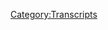 {{Transcript
    | title         = [[725: September 13-14, 2022]]
    | caption       = [https://knowledgefight.libsyn.com/725-september-13-14-2022 Listen to this episode on Libsyn]
    | episodeNumber = [[725: September 13-14, 2022|725]]
    | length        = 02:00:35
}}

{{MessageBox
    | header     = Warning: Bot Generated Content
    | text       = This transcript was automatically generated by transcription software and likely contains many mistakes and misattributions. Please check the audio for definitive quotes, attribution, and context.
    | image      = N3yvass4myg91.webp
    | imagewidth = 50px
    | id         = warning
}}

{{TranscriptBlock
    | name      = Alex Jones
    | timestamp = 00:00:04.000
    | text      = Red Alert. Red Alert running
}}

{{TranscriptBlock
    | name      = Alex Jones
    | timestamp = 00:00:11.000
    | text      = knowledge Damn, Jordan I'm sweating. Knowledge party.com It's time to pray.
}}

{{TranscriptBlock
    | name      = Unknown Speaker
    | timestamp = 00:00:21.000
    | text      = I have great respect for knowledge like knowledge.
}}

{{TranscriptBlock
    | name      = Alex Jones
    | timestamp = 00:00:25.000
    | text      = I'm sick of them posing as if they're the good guys. Shang chi or the bad guy knowledge.
}}

{{TranscriptBlock
    | name      = Unknown Speaker
    | timestamp = 00:00:29.000
    | text      = Dan and Jordan knowledge fight
}}

{{TranscriptBlock
    | name      = Alex Jones
    | timestamp = 00:00:35.000
    | text      = need money Andy and Sandy are stopping Andy and Pam handy in Kansas. Andy in Kansas, you're on the airplane. Huge fan. I love your work. Knowledge. Knowledge fight.com
}}

{{TranscriptBlock
    | name      = Dan
    | timestamp = 00:00:58.000
    | text      = Hey, everybody, welcome back and I'll try to sit around the altar of saline and talk a little bit about Alex Jones.
}}

{{TranscriptBlock
    | name      = Jordan
    | timestamp = 00:01:06.000
    | text      = Oh, indeed. We are Dan Jordan. Dan, Jordanne quick question for you. What's your spot today?
}}

{{TranscriptBlock
    | name      = Dan
    | timestamp = 00:01:12.000
    | text      = But calm with me and us? Uh huh. Bright Spot. I didn't prepare.
}}

{{TranscriptBlock
    | name      = Jordan
    | timestamp = 00:01:18.000
    | text      = I was gonna say you're you're you're waiting for you to run out of gas on this one. That's why
}}

{{TranscriptBlock
    | name      = Dan
    | timestamp = 00:01:23.000
    | text      = my bright spot you're so my Wonka games are paying. The first golden ticket button has been found. Ooh, ah, it was found by Juniper in Vermont today. So congratulations, juniper. This is very, very exciting. I can't wait to see where these other ones turn up. Yeah, because I am not rigging this thing. I'm not. I have. As you can see, there's like boxes of buttons. And I'm putting them in bags. And then just taking them out. Yeah, taking the bags, putting them in the envelope. could go anywhere. He's got buttons going to Japan, we've got too many buttons, Scotland, we got to move to Scotland. I love us.
}}

{{TranscriptBlock
    | name      = Jordan
    | timestamp = 00:02:06.000
    | text      = I'm waiting for you to have to hire somebody whose eyes are sewn shut who's who's lost feeling in their fingers in order to choose the correct button. I have put them in the right place.
}}

{{TranscriptBlock
    | name      = Dan
    | timestamp = 00:02:16.000
    | text      = I have a non problematic team of
}}

{{TranscriptBlock
    | name      = Jordan
    | timestamp = 00:02:21.000
    | text      = like a Yakuza boss.
}}

{{TranscriptBlock
    | name      = Dan
    | timestamp = 00:02:24.000
    | text      = So that's very, very exciting. And you know, as a part of this, I want to say to Juniper, brother gratulations. Well, the brother John just got laid off. Oh, she and I want to take this opportunity to say chin up John. Can you keep keep yourself on the on the good spirits high? Yeah. You know, hey, bad times when you lose a job, right? being unemployed sucks.
}}

{{TranscriptBlock
    | name      = Jordan
    | timestamp = 00:02:52.000
    | text      = Unfortunately, our golden tickets don't wind up with you owning a factor. No, that is not a thing. We are not job creators.
}}

{{TranscriptBlock
    | name      = Dan
    | timestamp = 00:02:58.000
    | text      = I wish I could give you a button factory or a candy factory or whatever. Right? But hey, I think that when I look back on my life, a lot of times there were times that I lost jobs and it felt like the worst thing in the fucking world. But it ended up being positive. Yeah, eventually Yeah. You know you find you find some brother job and maybe you never would have had the opportunity to find that other better job later. Sure. So John, keep keep your eyes
}}

{{TranscriptBlock
    | name      = Jordan
    | timestamp = 00:03:30.000
    | text      = I have no idea why that like came about.
}}

{{TranscriptBlock
    | name      = Dan
    | timestamp = 00:03:33.000
    | text      = Well, it's because I am not somebody who's good at expressing optimism. No, no, no, I
}}

{{TranscriptBlock
    | name      = Jordan
    | timestamp = 00:03:36.000
    | text      = understand. on a deep level, things will get the same John things will maintain or get worse.
}}

{{TranscriptBlock
    | name      = Alex Jones
    | timestamp = 00:03:45.000
    | text      = Oh boy.
}}

{{TranscriptBlock
    | name      = Dan
    | timestamp = 00:03:46.000
    | text      = Great message. Yeah. gratulations juniper. Jordan, what's your price?
}}

{{TranscriptBlock
    | name      = Jordan
    | timestamp = 00:03:52.000
    | text      = By brightspot? I'm gonna keep with the theme of cartoons. Harley Quinn just finished its third season and it's a really good cartoon. Start from this place. Like imagine the old classic Batman The Animated Series with Kevin Conroy? Sure. One of the best cartoons of all time. Yeah, fantastic
}}

{{TranscriptBlock
    | name      = Dan
    | timestamp = 00:04:11.000
    | text      = real just legendary art styles. You just totally could just see it.
}}

{{TranscriptBlock
    | name      = Jordan
    | timestamp = 00:04:15.000
    | text      = Yeah, the whole thing imagine if you started with that show, but from the premise that we have landed on now where Batman is a billionaire destroying the world by using his money only to serve his weird game right right right so start from that point of view and then make Batman The Animated Series fantastic. It's really really great Batman is a piece of shit like it's it's so good Commissioner Gordon is the absolute worst a cab all day
}}

{{TranscriptBlock
    | name      = Dan
    | timestamp = 00:04:43.000
    | text      = oh man like it is
}}

{{TranscriptBlock
    | name      = Jordan
    | timestamp = 00:04:44.000
    | text      = it is a very
}}

{{TranscriptBlock
    | name      = Dan
    | timestamp = 00:04:46.000
    | text      = It sounds. I rarely check things out but maybe I will check that out because that vibe sounds. The only problem that I have. I have not seen this show. So I'm not entirely sure but sure. There's a pervy preoccupation with Harley Quinn. In that I'm not Oh, totally, totally, you know what I mean? Yeah.
}}

{{TranscriptBlock
    | name      = Jordan
    | timestamp = 00:05:02.000
    | text      = And and the centerpiece is a relationship between her and poison ivy, which people have taken to creepy. But I would argue that it's actually been way more of just a positive representation, kind of
}}

{{TranscriptBlock
    | name      = Dan
    | timestamp = 00:05:14.000
    | text      = not always the creator's intent and the source material isn't always the problem.
}}

{{TranscriptBlock
    | name      = Jordan
    | timestamp = 00:05:19.000
    | text      = Absolutely. No, you're not wrong. You are not wrong. But yeah. Ron Funches is in it. He's a great voice. He's fantastic. That's great. It's great show. Alright, check it out. Sure. Yeah.
}}

{{TranscriptBlock
    | name      = Dan
    | timestamp = 00:05:31.000
    | text      = So Jordan, today we have what was not a great show. That is Alex's show, and also Alex's trial, oh, Connecticut, to discuss. So we're gonna be talking about the 13th and 14th, which is Tuesday and Wednesday of this week, we're gonna talk a little bit about the court case, we're gonna listen to a little bit of some, some clips. And then Alex's shows from those days, and get a little sense of what he's up to. Well, all this is going down.
}}

{{TranscriptBlock
    | name      = Jordan
    | timestamp = 00:05:59.000
    | text      = I bet he's comporting. himself with a certain level of respect that he hasn't shown in the past, right?
}}

{{TranscriptBlock
    | name      = Dan
    | timestamp = 00:06:06.000
    | text      = Yeah, man, he's classy. But before before we get into anything, and even before we talk about the walks, I wanted to say, we don't really talk about this, like sort of logistical stuff on air all that much. But, you know, today, we were set to record at a certain point, and I needed to push back half an hour. And Jordan, you accommodate me when these things come up from time to time? And I really just wanted to say,
}}

{{TranscriptBlock
    | name      = Jordan
    | timestamp = 00:06:33.000
    | text      = nope, nope.
}}

{{TranscriptBlock
    | name      = Unknown Speaker
    | timestamp = 00:06:36.000
    | text      = I just wanted to say, thank you, Jordan.
}}

{{TranscriptBlock
    | name      = Jordan
    | timestamp = 00:06:42.000
    | text      = I really, really, really don't appreciate because eventually Alex will be gone and all that will be left is your soundboard. I mean, here's what's gonna happen. We're gonna return to the beginning. Eventually, there will be 50 people listening, because it's just gonna be you and me is old men with you just playing sound bites that does giggling
}}

{{TranscriptBlock
    | name      = Dan
    | timestamp = 00:07:02.000
    | text      = it's possible. Yeah, that's the goal. Yes. And goal. You really thought I was going somewhere sincere with that, didn't you? I did. Did it tell a turn
}}

{{TranscriptBlock
    | name      = Jordan
    | timestamp = 00:07:12.000
    | text      = all over that it was all over.
}}

{{TranscriptBlock
    | name      = Dan
    | timestamp = 00:07:15.000
    | text      = But I thank you for accommodating my time schedule anyway. Sure. Yeah. So we got an episode to do but first, let's say hello to some new laws. It's a great idea. So first, Bobby, aka the other Shane, thank you so much for now policy while I'm a policy wonk, thank
}}

{{TranscriptBlock
    | name      = Jordan
    | timestamp = 00:07:31.000
    | text      = you very much.
}}

{{TranscriptBlock
    | name      = Dan
    | timestamp = 00:07:32.000
    | text      = Thank you next hero to the Squatch thank you so much. You are now policy walk.
}}

{{TranscriptBlock
    | name      = Alex Jones
    | timestamp = 00:07:36.000
    | text      = I'm a policy wonk. Thank
}}

{{TranscriptBlock
    | name      = Jordan
    | timestamp = 00:07:37.000
    | text      = you very much.
}}

{{TranscriptBlock
    | name      = Dan
    | timestamp = 00:07:38.000
    | text      = Liar. Next, my fiancee, Emily, because she gets annoyed when I come to bed and turn this on to sleep from Laura. Elise. Thank you so much. You're now policy wonk. I'm a policy wonk.
}}

{{TranscriptBlock
    | name      = Jordan
    | timestamp = 00:07:48.000
    | text      = Thank you very much. That's fair. That's a free bit of marriage counseling for you.
}}

{{TranscriptBlock
    | name      = Dan
    | timestamp = 00:07:52.000
    | text      = Fail. Don't don't play this bed to fall asleep to nope, not courteous. No. Next this is a cat. Okay. Felix double helix. Thank you so much. You're now palsy walk.
}}

{{TranscriptBlock
    | name      = Alex Jones
    | timestamp = 00:08:02.000
    | text      = I'm a policy wonk.
}}

{{TranscriptBlock
    | name      = Dan
    | timestamp = 00:08:03.000
    | text      = Thank you very much. And butter. Ooh, this could go either way. This could be butter coffee or butter copia. I'm not sure but either way, you're now policy wonk.
}}

{{TranscriptBlock
    | name      = Alex Jones
    | timestamp = 00:08:11.000
    | text      = I'm a policy wonk,
}}

{{TranscriptBlock
    | name      = Jordan
    | timestamp = 00:08:12.000
    | text      = thank you very much.
}}

{{TranscriptBlock
    | name      = Dan
    | timestamp = 00:08:13.000
    | text      = Thank you. And we got a couple of technocrats here to it. So first, squid says no heroes, the worn out technocrat, and this I'm delayed on this. And I'm very sorry about that. But Marcy the Wabi bear, thank you so much. You are now a technocrat.
}}

{{TranscriptBlock
    | name      = Alex Jones
    | timestamp = 00:08:31.000
    | text      = I'm a policy wonk. I have risen above my enemies. I might quit tomorrow. Actually. I'm just gonna take a little break now. A little breaky for me. And then we're going to come back. And I'm going to start the show over, but I'm the devil a lot going on there. I'll fuck you. Fuck you. I got plenty of words for you. But at the end of the day, Fuck you and your new world order. And fuck the horse she wrote in on and all your shit. Maybe today's Kabbalists broadcast. Maybe I'll just be gone a month, maybe five years. Maybe I'll walk out of here tomorrow. And you never see me again. That's really what I want to do. I never want to come back here again. I apologize to the crew and the listeners yesterday that I was legitimately having breakdowns on air. I'll be better tomorrow.
}}

{{TranscriptBlock
    | name      = Jordan
    | timestamp = 00:09:25.000
    | text      = He's not No, I didn't think so.
}}

{{TranscriptBlock
    | name      = Dan
    | timestamp = 00:09:27.000
    | text      = So, Jordan, I wanted to say like, we got the Connecticut case started. Sure. And we've been watching the stream and texting back and forth quite a bit.
}}

{{TranscriptBlock
    | name      = Jordan
    | timestamp = 00:09:39.000
    | text      = I think we were both came into this with the plan of like, I don't know if I'm gonna watch the whole thing this time. And yeah, we've basically been saying because it's a
}}

{{TranscriptBlock
    | name      = Dan
    | timestamp = 00:09:47.000
    | text      = little bit different. I actually, I would say for my defense. I came in with the perspective of I don't want to do this again. Last time was a lot Andrew I was very concerned about redundancy, like things being like, Oh, this is the same thing again. Right. But it's it's not it's a different it's a different beast. It is in the Austin situation. First, there's a lot more plaintiffs. Second, the case accuses Alex of slightly different violations and has a bit more to do with the business end of his his operations. So there's a bit more there a bit more meat that you can look at. Then third, and most importantly, Norm Pattice is a completely different brand of lawyer than ravenol. Oh, yeah. Alex has representation in Texas. Yep. We've long wondered why. It is exactly that norm is Alex's lawyer. He seems like a mope generally and he's a really embarrassing loser outside the courtroom what with his stand up adventure, which was actually so bad that there's no need to list a second thing here and then
}}

{{TranscriptBlock
    | name      = Jordan
    | timestamp = 00:10:49.000
    | text      = oh, no, that's the real bad yeah, once you do that, you're that forever should get woke insurance. It's a little bit it's a you know, like, Oh, I've been a bricklayer for 30 years, but you fuck one monkey and they call you a monkey fucker. Jim, you know, they never call you a bricklayer? Jim, they
}}

{{TranscriptBlock
    | name      = Dan
    | timestamp = 00:11:04.000
    | text      = call you pants down racial slur. Exactly. Yes, exactly. Norm gets paid because he will do anything. He's a mercenary with a law degree and he doesn't give a shit how awful the things he's saying sound or who they hurt. That became crystal clear on day one. And it really gave me a sense that as bad as Alex's lawyer wasn't Austin, he at least had some boundaries. It didn't seem like it at the time until I saw norm and realized how shitty Raynal could have been if he had wanted to eight is crazy. So we're gonna start today by looking a bit at norms opening statement and a couple particularly shitty things that happened and then we're gonna tune in to see what Alex was doing while this was happening
}}

{{TranscriptBlock
    | name      = Jordan
    | timestamp = 00:11:44.000
    | text      = simultaneously. Yeah, yes. It's always good. Whenever there is simultaneous, like you can put up side by side broadcasts of being sued into oblivion, and a man being like, we're winning there our asses off. Yeah,
}}

{{TranscriptBlock
    | name      = Dan
    | timestamp = 00:11:58.000
    | text      = things are pretty good. All things considered, things
}}

{{TranscriptBlock
    | name      = Unknown Speaker
    | timestamp = 00:12:01.000
    | text      = are great. Also,
}}

{{TranscriptBlock
    | name      = Dan
    | timestamp = 00:12:03.000
    | text      = there's a tweet I want.
}}

{{TranscriptBlock
    | name      = Jordan
    | timestamp = 00:12:05.000
    | text      = That's absolutely the most important to eat fine.
}}

{{TranscriptBlock
    | name      = Alex Jones
    | timestamp = 00:12:07.000
    | text      = Yeah.
}}

{{TranscriptBlock
    | name      = Dan
    | timestamp = 00:12:08.000
    | text      = So here is a little bit from norms opening and the sound isn't great on this. I have to say there's there's a, you know, it's from the law and share law and crime.
}}

{{TranscriptBlock
    | name      = Jordan
    | timestamp = 00:12:19.000
    | text      = Yeah, I think it's not law and order.
}}

{{TranscriptBlock
    | name      = Dan
    | timestamp = 00:12:23.000
    | text      = But there's like some sort of room tone.
}}

{{TranscriptBlock
    | name      = Jordan
    | timestamp = 00:12:27.000
    | text      = Yeah, there's some artifacts. Yeah.
}}

{{TranscriptBlock
    | name      = Norm Pattis
    | timestamp = 00:12:29.000
    | text      = Your job is to decide if Um, Mr. Jones is responsible for all they are claiming. In other words, we claim their claims are exaggerated. And if they can prove to you that he's causing them all the arm Bitcoins, and give them a something to compensate for them for that. They've suggested Your job is to punish Alex Jones can hear from the judge. They hate him because he says outrageous things. And the haters wanting to silence. Each of you has chosen to be here today to compensate them for their grief. And you're being asked to make an F an example of Alex money is their weapon of choice award enough that you might Summon, or you might silence Alex Jones. He was mocked. They're coming they're coming. They're coming. planets and their consoles are here.
}}

{{TranscriptBlock
    | name      = Dan
    | timestamp = 00:13:25.000
    | text      = That's wild. First of all, just being so blunt as to be like we're just gonna say their claims are exaggerated.
}}

{{TranscriptBlock
    | name      = Jordan
    | timestamp = 00:13:32.000
    | text      = Yeah, that's a listen. Last time we tried to Red Pill the jury and say that maybe we didn't actually do it. And this time we're like a share. We did it. Fuck yeah, we did it. We're already guilty. But it wasn't that bad. Oh, come on. It is the come on
}}

{{TranscriptBlock
    | name      = Dan
    | timestamp = 00:13:47.000
    | text      = defense. Yeah, yeah. Yeah. I think it takes a certain level of callow madness to do to say something like that out loud. Yeah, one of the things that I noticed is the norm did have a bit of a faulty delivery. There was moments where it almost felt like he was thinking am I gonna say this? But I might be attributing that to him unfairly based on what he had like the way he ends up comported Sure, sure. I don't believe he was like worried about saying these No, no, he was underprepared. Right
}}

{{TranscriptBlock
    | name      = Jordan
    | timestamp = 00:14:21.000
    | text      = right. I mean in my in my thought process I didn't see that so much is comes razor told me that like he's he's just kind of winging it. A little bit
}}

{{TranscriptBlock
    | name      = Dan
    | timestamp = 00:14:32.000
    | text      = of stand up. Delivery is not great. Throwing it. He doesn't have much. Yeah. So Norm does, he does make basically this accusation that they're partisan hacks. The plaintiffs. Yep.
}}

{{TranscriptBlock
    | name      = Unknown Speaker
    | timestamp = 00:14:46.000
    | text      = Why these parents? Why? Why not the children of the others who never filed suit in Connecticut or Texas. You will learn that each of the parents and family members here transform their grief and rage over the death of a loved one. into a powerful and effective mode of gun violence, promoting school safety. And who can blame? Who can blame their members of interest groups? They hold vigils, they testified before Congress and state lawmakers. They've become partisans. They've walked into a divisive debate about guns in the Second Amendment, the extent to which the state should be more aggressive in making a state permit. Do they overstate the harm that Alex caused them? Because they want to silence him for political reasons? Because he disagrees with their point of view. I would suggest you that is the case he will argue that they are objection. Sustained.
}}

{{TranscriptBlock
    | name      = Jordan
    | timestamp = 00:15:41.000
    | text      = Oh, Your Honor. Okay. So yes, my client murdered this person, but he did. We saw the evidence. He did fight back. Is he a victim? Obviously not.
}}

{{TranscriptBlock
    | name      = Dan
    | timestamp = 00:15:52.000
    | text      = There is a basically, Ken, what he's putting forth here is is essentially saying that they put themselves in the arena of just Alex's words, more or less, absolutely. With Ray No, there was there was a sense that it's like, alright, this is a guy who's taking direction from Alex, trying to do something like a lawyer. With norm it really feels like all right, yeah, I'm gonna use Alex's shit with the law stuff. Yep. Just gonna swing as hard and in the direction Alex wants, and I'm gonna use the words and tactics that I've learned in law school. Yeah,
}}

{{TranscriptBlock
    | name      = Jordan
    | timestamp = 00:16:27.000
    | text      = yeah, no fucked up. It felt like Ray Now was trying to transmute Alex's bullshit into something that you could pass in a courtroom. And norm is like, you just put a powdered wig on Alex is absolutely nervous. Just like, hey, guess what? I'm a barrister. And I'm gonna say some bullshit. That's what's gonna happen. Yeah, Jesus,
}}

{{TranscriptBlock
    | name      = Dan
    | timestamp = 00:16:49.000
    | text      = it is a mess. Yeah, it's
}}

{{TranscriptBlock
    | name      = Jordan
    | timestamp = 00:16:51.000
    | text      = not great.
}}

{{TranscriptBlock
    | name      = Dan
    | timestamp = 00:16:52.000
    | text      = I think that this also is inappropriate for the damages portion, which is obviously why we have some of these objections, which is Chris Mehdi, the plaintiff's lawyer here is contesting This is an attempt to unravel the the default judgment. Absolutely. Yeah. Re litigated in a place where it is inappropriate.
}}

{{TranscriptBlock
    | name      = Jordan
    | timestamp = 00:17:15.000
    | text      = It is a bit like No, no, no, Your Honor. See, he's a public figure. No, no, we're past that.
}}

{{TranscriptBlock
    | name      = Dan
    | timestamp = 00:17:22.000
    | text      = Yeah. And so norm continues to behave poorly after the sidebar.
}}

{{TranscriptBlock
    | name      = Unknown Speaker
    | timestamp = 00:17:27.000
    | text      = Our contention to be clear, is that the damage claims here are exaggerated. But the big idiosyncratic motives of the plaintiffs transforming their briefs into political weapons, you'll have to decide whether that's true. Here's what you learned in 2016, Ellis Jones became a household name again, when a presidential candidate used him to berate her opponents and talked about Sandy Hook. Hillary Clinton. She never got sued. Objection, Your Honor. Sustained right off this police sustained move on to Tony Perez, please. How many times did you notice? The times I objected to telling you letting them
}}

{{TranscriptBlock
    | name      = Unknown Speaker
    | timestamp = 00:18:07.000
    | text      = tell their story, Attorney
}}

{{TranscriptBlock
    | name      = Dan
    | timestamp = 00:18:10.000
    | text      = improper and either finish your opening or be seated. That was in his opening statement. As I was watching, I was like, this is going to be bad. Yeah, this whole thing is going to be bad. Yep. Based on norms behavior. He clearly knows that this isn't appropriate. And then his How many times did I object like that kind of a response in open court is like this guy is unhinged. Yeah. This could go any number of directions. I do. As I described it. To someone. I don't feel safe when I'm watching. Not that there's any threat to me personally, but I feel unwell. Like I'm not in good hands.
}}

{{TranscriptBlock
    | name      = Jordan
    | timestamp = 00:18:53.000
    | text      = Yeah. Yeah, there is. You know, I appreciate how willing everyone else in the courtroom is to abide by like the, oh, I can't wear shorts, you know, like that kind of shit. And he's just walking out here. Like, do you hear how many times I fucking objected? How about that shit judge? Like, I mean, it's bananas. How disrespectful he is. Yeah. to the judge. It's, it's wild. Yeah.
}}

{{TranscriptBlock
    | name      = Dan
    | timestamp = 00:19:17.000
    | text      = And I mean, we'll talk about that a little bit more later. But sure, you know, on the second day, he wasn't standing up to make objection so funny. And like he had to be scolded about that, which is I mean, that is a huge disrespect to the court. I mean, I think some of the core procedures stuff is a little bit silly from the outside hilariously stupid, right? Yeah. But you've agreed to exist within this space. You are a lawyer, you know the rules. And part of the rules are you respect the fucking court?
}}

{{TranscriptBlock
    | name      = Jordan
    | timestamp = 00:19:48.000
    | text      = Yeah. This is I mean, listen, I'm on your team. If you want to be like, hey, standing up to object is fucking stupid. We're all sitting down here. This is fine. If you want to argue that I'm on your team, we're past the time, though. You've already been in court for hours.
}}

{{TranscriptBlock
    | name      = Dan
    | timestamp = 00:20:07.000
    | text      = A different setting. I'm here that argument totally. Of all about it. Yeah, sure. It's too late. Now this it's bizarre the way we do this stuff. And I'm not entirely sure why we do great.
}}

{{TranscriptBlock
    | name      = Jordan
    | timestamp = 00:20:19.000
    | text      = If we're in the middle of a water slide, you're like, maybe we should add water to this. You're already halfway down mad. Yeah,
}}

{{TranscriptBlock
    | name      = Dan
    | timestamp = 00:20:24.000
    | text      = that's on you. Yeah. So he's been scolded about the Hillary Clinton angle. So he tries another one. Yep. Either
}}

{{TranscriptBlock
    | name      = Judge Bellis
    | timestamp = 00:20:32.000
    | text      = finish your opening or be seated.
}}

{{TranscriptBlock
    | name      = Unknown Speaker
    | timestamp = 00:20:35.000
    | text      = In 2017. Matt, Alex was interviewed by Megyn, Kelly and NBC. He worried it would be a hit piece. He said for the interview. It was a hit piece. Megyn Kelly didn't get sued. Alex, that's objection to stay on.
}}

{{TranscriptBlock
    | name      = Judge Bellis
    | timestamp = 00:20:53.000
    | text      = One more time, and I will ask you to be seated.
}}

{{TranscriptBlock
    | name      = Dan
    | timestamp = 00:20:58.000
    | text      = I mean, it's just, you know, I as I was texting you, I'm like, keep swinging. Yep. You know, there's something to be said for persistence. I know. It's like my parents. When I was a kid, I was very persistent about things. Like being able to, you know, stay out to ride my bike or something, you know, I wouldn't get my way. And my parents were very much like, This is bad. You shouldn't do this. Right. But persistence is a trait that may pay off in the right. Day. That's how I feel with Nora.
}}

{{TranscriptBlock
    | name      = Jordan
    | timestamp = 00:21:31.000
    | text      = It is it is a little Indiana Jones and the Last Crusade like you lost this one today, kid, and then he puts the hat on. Yeah. And you're still trying to get it back into a museum. 20 years later, I get it. Yeah. Yeah, with you.
}}

{{TranscriptBlock
    | name      = Dan
    | timestamp = 00:21:42.000
    | text      = It's, in some context, persistence is a very admirable trait in this one knew, I mean,
}}

{{TranscriptBlock
    | name      = Jordan
    | timestamp = 00:21:49.000
    | text      = I disagree. Just on a like, from what I've seen level, because at a certain point, you can only say one more time. And you're done. Mr. Pattice. Before I don't give a shit anymore. How many times you say one more time? Because we've gotten that one more time, literally every day?
}}

{{TranscriptBlock
    | name      = Dan
    | timestamp = 00:22:08.000
    | text      = Yeah, that's true. Yeah, I think that the one more time maybe as a, I'm being serious here. But I think I think that giving a lot of wide berth to this year. I think that that is still appropriate. Yeah. Like it. I've made this point before in these circumstances. Like you don't want to do any. These people are babies. Yeah. So you don't want to give them the ability to credibly argue that they're being poorly. Sure. Sure. Sure, sure. And so I think I think that you kind of have to act that way. There is sucks there is a
}}

{{TranscriptBlock
    | name      = Jordan
    | timestamp = 00:22:49.000
    | text      = certain amount of you're watching wily coyote run off the cliff, and he's still being a dick, and he's still running, and you're like, there's nothing beneath you. You got to stop running, but he just keeps running. You're like, I guess I'm not going to be the one to tell him when the floor doesn't exist, but sooner or later the floor will not exist, and he's gonna fall a long way.
}}

{{TranscriptBlock
    | name      = Dan
    | timestamp = 00:23:12.000
    | text      = Yeah, I don't know. I don't know. I don't see much floor
}}

{{TranscriptBlock
    | name      = Alex Jones
    | timestamp = 00:23:14.000
    | text      = here for sure.
}}

{{TranscriptBlock
    | name      = Dan
    | timestamp = 00:23:17.000
    | text      = Yeah, I just, there's just parts of this that I was like, I don't even know why he's saying these things.
}}

{{TranscriptBlock
    | name      = Unknown Speaker
    | timestamp = 00:23:22.000
    | text      = At the end of the case, you know, you'll get to evaluate the evidence and ask what exactly they proved. That hurts. But the world is filled with unhinged people for becoming a failed state. Ellington old phrase is often offensive and keeping score on our site, how many times they use the word lie? Eight so far. Liar, liar, pants on fire. Shout enough. We could respond by saying and I asked you to consider this each time you hear the words, Sticks and stones may break my bones, but words will never hurt you. When did political debate become toxic?
}}

{{TranscriptBlock
    | name      = Dan
    | timestamp = 00:24:00.000
    | text      = What is he even saying? I mean, there is a first of all, there's a very bizarre admission that he seems to be making there. That is like, I You gotta take it on face value that Alex is a liar. Yeah, like what are they going to prove that losing a loved one hurts that Alex is a liar. We know these things. Okay, so that's great.
}}

{{TranscriptBlock
    | name      = Jordan
    | timestamp = 00:24:21.000
    | text      = Oh, is this on up there? Yeah.
}}

{{TranscriptBlock
    | name      = Dan
    | timestamp = 00:24:24.000
    | text      = Okay. So I guess it's hard to come back from that and be like, Well, Alex does actually, you know, he's serious. And he tells the truth, but I'm sure Alex will try somehow to save this or just ignore it, which is yeah, what he has done.
}}

{{TranscriptBlock
    | name      = Jordan
    | timestamp = 00:24:39.000
    | text      = I mean, yeah, there's no continuity here. But then
}}

{{TranscriptBlock
    | name      = Dan
    | timestamp = 00:24:41.000
    | text      = the second thing is that you know, yeah, Sticks and stones may break bread. That's good when someone's insulting you, right. You know, rise above the insults, share or whatever. Sure. Like, I don't know, me saying that norms a fucking child. Yeah, rise above it and rise above it. When you're defaming somebody there and there is material harm that is done by your words. Oh, so it's no longer a, like the lies that Alex is telling are not just like fun lies. Sure, sure, sure. They're defamation lies, you
}}

{{TranscriptBlock
    | name      = Jordan
    | timestamp = 00:25:19.000
    | text      = know, I mean, words can never hurt you until you print them out in block letters out of titanium that weigh 1000 pounds and then drop them on your head. Yeah, words can hurt you eventually. And the
}}

{{TranscriptBlock
    | name      = Dan
    | timestamp = 00:25:31.000
    | text      = just the words and the lies are not necessarily the end all be all of what this case is about. Right. Right. Right. So that that's the other illusion that norm is perpetuating. Yeah, this this idea that Alex is just like questioning things, the idea that it's just words and stuff, is the attempt to unravel the default judgment. It is deeply inappropriate. A norm knows that. Yeah, he knows that.
}}

{{TranscriptBlock
    | name      = Jordan
    | timestamp = 00:25:57.000
    | text      = I mean, it's it is a little bit the result of the default judgment. I mean, again, we've talked about in the last trial, but like the Default Judgment is a default judgment, because all of the arguments that they would have made in court are essentially inadmissible. And they're still trying to make those arguments. And you can't say, you guys don't get to say anything now, because you lost. You can't say that. I mean, as you said, you know, you've been giving them a wide berth is a, you know, reasonable thing to do. But yeah, listening to his opening argument, I was sitting there going like, technically, you can't say that. Technically, you can't say that. Technically, you can't say that. You know, just checking it off the list. Yep. What you're going to do persistence pays off,
}}

{{TranscriptBlock
    | name      = Dan
    | timestamp = 00:26:43.000
    | text      = I guess. As long as those checks from free speech systems keep? Exactly. Yes. As long as they do that. So this I took particular issue with, he's just written another book,
}}

{{TranscriptBlock
    | name      = Unknown Speaker
    | timestamp = 00:26:56.000
    | text      = The Great reset to war for the world's best seller and Objection, Your Honor. He answered tonight TV for more wealth classic, he tells you isn't 1776 It's a serious message. It's not a lie. We live in deeply divided times and plenty of people think 1776 is the answer to the 94. We are. Yeah, he said that. He's also the guy who worries the chemicals in our water might be turning frogs gay. That weather balloons or secret government weapons that trails from airplanes are seeded with toxins that are destroying and controlling us. That Hillary abuses children, that pedophiles run the government and that people actually eat babies to remain forever young. Which of these messages do we take seriously enough to regard him as a threat we should shut off at what point do we guard regarded as the crank on the village green person, we could walk away from this we choose.
}}

{{TranscriptBlock
    | name      = Dan
    | timestamp = 00:28:05.000
    | text      = This is an interesting tack that norm is trying here because he's essentially arguing that Alex is simultaneously really serious and important and on the right track, but he's also a raving madman who you should just ignore. At first glance, this seems like a message message that Alec shouldn't endorse. But if you think about it a little more, you can see how this is exactly the kind of ambiguity that Alex wants to cultivate about himself in official circles. For his audience, he's serious all the time. And all that stuff about chemtrails and shit is very much sincere and real. Yes, but for the rest of us, and in a courtroom that isn't going to fly. So a different tactic needs to be employed. And it's that sometimes he's serious. And sometimes you should just write off what he's saying is crazy. It's a perfect way to evade any responsibility for anything you say. But simultaneously allow yourself to feel like a big boy hero about things you want to be taken seriously for. There's an uncertainty about whether or not any particular thing Alex says should be taken seriously. And that works really well in this context. talking shit about social media being too powerful, take that deadly seriously. And recognize that Alex was way ahead of the curve on that. And he was essentially a prophet, claiming that murdered children's family members or actors and the whole thing didn't really even happen. Come on. He's crazy. You can't take what he's saying. Seriously, you can see how this game that norm is playing works. It's very transparent. Yeah. And I want to take this one step further. I do think that the things that norm is listing off as the crazy stuff Alex says that you should discount as the ravings of a madman are things that you should absolutely take seriously. Alex isn't someone on a street corner is nor wants to imply just talking to himself about outlandish theories. Alex is a multimillionaire businessman who's great at a career out of disseminating these outlandish theories to masses of people. He's not someone on a street corner. He's a demagogue with international reach and the race things that are just supposed to be ignored. Those aren't things that his audience is supposed to know that Alex, his lawyer would describe that way in court. These are very serious, very real, completely documented conspiracies that are aimed at killing you and your family. This isn't up for debate on Alex's show, but mysteriously when you're in a formal setting, surrounded by people who aren't indoctrinated into the fold, these are examples of things that Alex says that prove you shouldn't take what he says seriously. The ludicrousness of the things Alex says is used as a defense against him taking responsibility for the real world damage he causes. And I think that is something to take very seriously. Even beyond that, the thing is, norm is listing off a very fucked up conspiracy theories, many of which have their roots in anti semitic tropes from histories. The the eating of children and drinking their blood is a holdover from the blood libel, many of the conspiracies about poisoning the water in the air hearken back to well poisoning accusations about Jewish people intentionally spreading the bionic plague. Leaving aside these bigoted roots of his talking points, there are just very serious dangers in the way that a non insignificant number of people and some elected officials are using pedophilia accusations to rile up their followers into a state where they're causing real damage to people primarily aimed at members of the LGBTQ community. Even if we aren't supposed to take Alex's theories themselves seriously, if we are responsible members of the public, we do need to take the reason they're being spread seriously. We need to take the impact that they have seriously and the game norm is playing here is an attempt to run cover for that. And based on norms character, I'm pretty sure he knows what he's doing. Because he's a piece of shit. Yeah, and he should rise above that sticks and stones, you know, very good bones and words don't hurt.
}}

{{TranscriptBlock
    | name      = Jordan
    | timestamp = 00:31:47.000
    | text      = Yeah. I feel I feel like we're like watching this. Like, you know, we've we've discussed in the past that the world got lucky that we haven't become right wing nut jobs on account of you know, you and I yeah, we're failed coming. We've got the we've got the we've got the pedigree for it, right. We're both two white dudes. Yeah, we're on Mike all the time. You know, that is that is ripe for becoming a right wing shithead that kind of thing. But if I were one of those, then my legal strategy would be Fuck it. Everything I say is crazy. Everything. And then I go into it in court and be like, Why would you be racist? Do you not see that there's no genetic basis. Like I would go ham on everything I've ever said and be like, see, look at how silly it is that people believe any of this shit and
}}

{{TranscriptBlock
    | name      = Dan
    | timestamp = 00:32:41.000
    | text      = then go on air and be like, I didn't mean any of that.
}}

{{TranscriptBlock
    | name      = Jordan
    | timestamp = 00:32:44.000
    | text      = Yeah, absolutely. Nobody cares. Nobody cares.
}}

{{TranscriptBlock
    | name      = Dan
    | timestamp = 00:32:49.000
    | text      = It's yeah, it's it is a little bit. It's a bit strange that there's like the the I think
}}

{{TranscriptBlock
    | name      = Jordan
    | timestamp = 00:32:55.000
    | text      = there are third rails for them where they're like, I won't come out and say that hating gun man you hating like anti gun shoes. Stupid. True? No. Well, I
}}

{{TranscriptBlock
    | name      = Dan
    | timestamp = 00:33:04.000
    | text      = think that there is also the they don't want to blow up their game. I think the problem is that you're imagining a situation where you don't have like, an elaborate business to party. Sure, sure. Sure. So you could do that in your hypothetical scenario where there isn't like, a warehouse full of pills. You gotta be right, right.
}}

{{TranscriptBlock
    | name      = Jordan
    | timestamp = 00:33:22.000
    | text      = But for me, it would also be like, Oh, I see the writing on the wall. This business is not going to be mine for that much longer. So I might as well get me taken care of, because I'm a right wing psychopath. shithead. Like these people are just aren't smart.
}}

{{TranscriptBlock
    | name      = Dan
    | timestamp = 00:33:36.000
    | text      = I honestly think that the more you talk, the more I realize you wouldn't cut it.
}}

{{TranscriptBlock
    | name      = Jordan
    | timestamp = 00:33:40.000
    | text      = No, I really would. I would be I would be terrible. Yeah.
}}

{{TranscriptBlock
    | name      = Dan
    | timestamp = 00:33:43.000
    | text      = And I don't think that you would be like, accepted into the circle because that is kind of chaotic energy. They don't want to round right? ruin their pill warehouse.
}}

{{TranscriptBlock
    | name      = Jordan
    | timestamp = 00:33:53.000
    | text      = Yeah. Hey, I am the Joker. I'll burn the bottom half of the money.
}}

{{TranscriptBlock
    | name      = Dan
    | timestamp = 00:33:58.000
    | text      = Yes. So we're done listening to norm shit for now. But we were gonna jump in here on the 13th Alex's show. It starts off and maybe I was feeling nitpicky. Was that kind of day? Yeah.
}}

{{TranscriptBlock
    | name      = Alex Jones
    | timestamp = 00:34:15.000
    | text      = Everybody knows about the frog in the boiling pot of water analogy. That's actually true. The folks down in Louisiana and Mississippi, like to eat their crawdads and their bullfrogs, and the rest of it and well, sometimes they just throw the whole frog in the boiling pot, but they've learned that if we throw one into boiling water, he'll just jump right out. But if you sent him in a cool pot of water, he just turned the heat up slow. He thinks it's a hot tub at first and then passes out and dies and painless death. And that's where America and the world is right now. We're in the middle of the New World Order.
}}

{{TranscriptBlock
    | name      = Dan
    | timestamp = 00:34:56.000
    | text      = This isn't true. frogs don't just sit in water as you turn Turn up the heat. People have conducted tests on this. And it's really consistent that the frogs have a way to get out of the water as it gets hotter they do. Also, they don't just magically jump out of boiling water. Although there are less people conducting this test for obvious humane animal treatment reasons, biologists have discussed the prospect and it's pretty clear that, you know, a frog being thrown into boiling water would just be burned immediately by the scalding water. And they tried to escape it probably die. Yeah, even if it made it out of the boiling water, it would probably succumb to injuries from the burns.
}}

{{TranscriptBlock
    | name      = Jordan
    | timestamp = 00:35:32.000
    | text      = Honestly, you couldn't barely get back out of boiling water, right? That's it's boiling fucking water, right,
}}

{{TranscriptBlock
    | name      = Dan
    | timestamp = 00:35:39.000
    | text      = it would cause like a shock response. This is a fun analogy for Alex to make because he comes from the school of anti communism that views all social progress as the incremental change. That is the metaphorical temperature of the water rising. It's all kind of a fantasy, though. And the real metaphor is that the rising temperature of this particular water is, is killing off Alex's ability to live in a society that caters solely to the needs of straight white Christian men. Yeah, that's the metaphor understood appropriately.
}}

{{TranscriptBlock
    | name      = Jordan
    | timestamp = 00:36:10.000
    | text      = Yeah. Yeah, I do. I do appreciate he has a, what would I say an almost detrimental commitment to taking any down home country aphorism, and being like, and that's 100% True. Sure. You can, yeah, you know, you go out back, you cut a log, and then you're gonna break your leg. And that's 100% true if you crack your bread crumb, resolutely, 100% of the time that comes from the old country.
}}

{{TranscriptBlock
    | name      = Dan
    | timestamp = 00:36:36.000
    | text      = Now, ironically, the phenomenon that's described by this boiling frog analogy actually kind of does apply to our collective response to climate change. And that scenario, we're all frogs trapped in this pot, and Alex has a frog yelling at all of us that the water is not getting any hotter and the globalists are just pushing that idea to get us to give up our frog guns and pay frog taxes. Yeah. So
}}

{{TranscriptBlock
    | name      = Jordan
    | timestamp = 00:36:59.000
    | text      = I just got it. I just got an image of like a giant gumbo pot with, like, 20 Frogs on either side of it armed to the teeth, playing a game of chess, that kind of that kind of feel. Sure. And then they all boil to death.
}}

{{TranscriptBlock
    | name      = Dan
    | timestamp = 00:37:12.000
    | text      = And there's just one who's just yelling at them. The water's fine.
}}

{{TranscriptBlock
    | name      = Jordan
    | timestamp = 00:37:15.000
    | text      = That's it. No, that's absolutely right in the middle of them. Yeah.
}}

{{TranscriptBlock
    | name      = Dan
    | timestamp = 00:37:19.000
    | text      = So yeah, maybe a little nitpicky, but I was bored. Anyway, Aleksa has some big news.
}}

{{TranscriptBlock
    | name      = Alex Jones
    | timestamp = 00:37:25.000
    | text      = And that's where we are as a culture and as a civilization. And to give you an example of how we're winning the culture war, Tucker Carlson talked last night about the horrible next level of deception and censorship that is taking place at the master of lies. The New York Times, here it is. Okay.
}}

{{TranscriptBlock
    | name      = Tucker Carlson
    | timestamp = 00:37:47.000
    | text      = Just how dishonest is the New York Times? It's really a philosophical question. It's hard to answer directly.
}}

{{TranscriptBlock
    | name      = Dan
    | timestamp = 00:37:52.000
    | text      = Do you have any idea what this is about? What do you want to guess what this is about?
}}

{{TranscriptBlock
    | name      = Jordan
    | timestamp = 00:37:57.000
    | text      = Oh, God, I don't know. Okay.
}}

{{TranscriptBlock
    | name      = Dan
    | timestamp = 00:38:01.000
    | text      = So how about the New York Times?
}}

{{TranscriptBlock
    | name      = Jordan
    | timestamp = 00:38:03.000
    | text      = Right, the New York Times must have published I don't know, maybe, maybe Aaron judges 57th homerun wouldn't have gone out? Interesting. I'm gonna go with that.
}}

{{TranscriptBlock
    | name      = Tucker Carlson
    | timestamp = 00:38:12.000
    | text      = Okay. Let's see, how drunk was the guy you saw passed out in the men's room at a Packers game? How angry is Hillary Clinton at her husband? When we answer in all cases is very, extremely, so thoroughly. And so totally, that's hard to put into words. So instead of describing the dishonesty of The New York Times with conventional adjectives, we'll give you a specific example. Because we think it tells you more. So last week, the paper told us that the best selling book in the United States was titled called I'm glad my mom died by a child actress called Jennette McCurdy, but that was not true. That book was not the best selling book in America. In fact, the best selling book in America last week was the great reset and the Warhammer world written by Oh my Jones.
}}

{{TranscriptBlock
    | name      = Dan
    | timestamp = 00:38:57.000
    | text      = Oh, my never predicted that the
}}

{{TranscriptBlock
    | name      = Jordan
    | timestamp = 00:39:00.000
    | text      = fuck out of here. Yeah, he's he's whining like Alex about Alex on his show. And
}}

{{TranscriptBlock
    | name      = Dan
    | timestamp = 00:39:06.000
    | text      = then Alex is playing Tucker.
}}

{{TranscriptBlock
    | name      = Jordan
    | timestamp = 00:39:08.000
    | text      = Oh, my God. Yeah. Fuck me.
}}

{{TranscriptBlock
    | name      = Dan
    | timestamp = 00:39:10.000
    | text      = So one thing we should just get clear. Before I get into any of this is that for over a decade and probably way longer than that people have been a bit confused about how best seller lists work. There is not well, certainly a precise science to it. And if you look at different publications, you'll see different listings because they use different metrics. I went to check the New York Times list and sure enough, I'm glad my mom died is a number one but if there's some kind of a weird systemic bias on this list, I don't know how Jared Kushner his book breaking history is coming in at number three in its third week on the list. That seems strange. Yeah. Or what about number 13 on the list being the book battle for the American mind by Peter Giggs, if and David Goodwin which is described as quote, The Fox and Friends Weekend host makes his case for what he calls a classical Christian at occasion seems like the time to just say no thank you to that if they're just manipulating their shit. Yeah, given these inclusions I just don't believe for a second that there's like a systematic bias against Alex's book. No, of course not. There's one factor that I think is working against Alex, and that is that a ton of his books are being purchased directly from his website at a giant markup. Oh, yeah. And he's complained quite a bit about how he asked to sign them all before shipping them out. On his Wednesday show, he said that he sold 14,000 copies on his own website, Jesus Christ, these purchases through Infowars wouldn't be confirmed purchases, The Times would factor into the rankings partially because Infowars store doesn't report sales data to the time
}}

{{TranscriptBlock
    | name      = Jordan
    | timestamp = 00:40:41.000
    | text      = they don't report sales data to the courts. Yeah, this is a major part
}}

{{TranscriptBlock
    | name      = Dan
    | timestamp = 00:40:45.000
    | text      = of how the times makes their list from their website about the lists methodology. Quote, rankings reflect unit sales reported on a confidential basis by vendors offering a wide range of general interest titles published in the United States, every week. 1000s of diverse selling locations report their actual sales on hundreds of 1000s of individual titles. The panel of reporting retailers is comprehensive and reflect sales in 10s of 1000s of stores of all sizes and demographics across the United States. So you know, they have like some smaller bit like operators, some smaller bookstores, some chains, yeah, Amazon, of course. And so they have these to get a sampling of where books are sold. Yeah, of course, this is where Alex is probably hurting. I would guess that he doesn't have like really great distribution for this book, and it's probably not being carried in many stores. He's got his own website and Amazon. And while a ton of book buying is done online, there is a wider picture that is often ignored. Alex's book is currently number five on Amazon's top seller list, which is great for him. That's just based on purchases, so it's a little more straightforward in terms of rankings. Incidentally, number four on that list is I'm glad my mom died. So he's not beating generic either. Heartbreaking also, number two is a cookbook written by Steve Doocy and his wife so really Dungar should be asking why is it the New York Times charts putting Steve Doocy up there?
}}

{{TranscriptBlock
    | name      = Jordan
    | timestamp = 00:42:12.000
    | text      = What everyone should be asking is why try to write well, why? Look, the point is that Tucker
}}

{{TranscriptBlock
    | name      = Dan
    | timestamp = 00:42:18.000
    | text      = is not making a sincere argument. No, absolutely not. Also, please remember this is apparently the top story on Alex's show the day his trial in Connecticut is beginning as this episode is airing norm is in court. Like he Alex is complaining about his book sales in the New York, snubbing him. Norm is doing is disgraceful bullshit. No,
}}

{{TranscriptBlock
    | name      = Jordan
    | timestamp = 00:42:36.000
    | text      = no, no and that but that's all in character and shit. You know, like, fuck me. Tucker Carlson is going on national to little degrading TV to whine. The New York Times didn't give him enough of I mean, that's, that's shameful. You're the most important man in the world. It's a little although that is why he's the most important man in the world. Yeah, he's willing to go on his show. Yeah, that's a fair point.
}}

{{TranscriptBlock
    | name      = Dan
    | timestamp = 00:43:03.000
    | text      = Stucker gets into the numbers zakaat
}}

{{TranscriptBlock
    | name      = Tucker Carlson
    | timestamp = 00:43:06.000
    | text      = Jones sold more than 56,000 copies of his book last week. Jeff McCurdy, whatever her merits, we have no idea sold 34,686 copies of her book. So Alex Jones sold a lot more books. Alex Jones had the biggest book in the country, but the New York Times lied about that, because New York Times doesn't want you to know that.
}}

{{TranscriptBlock
    | name      = Dan
    | timestamp = 00:43:27.000
    | text      = Tucker is number four McCurdy his book is pretty specific. So he's pretty simple to track that down. This is from the Publishers Weekly list of top hardcover, frontlist nonfiction. On that list. McCurdy is number one with 34,686 units sold. And Alex is number two with 30,649.
}}

{{TranscriptBlock
    | name      = Jordan
    | timestamp = 00:43:47.000
    | text      = I thought he was number two with 54 something 1000 No, no, no,
}}

{{TranscriptBlock
    | name      = Dan
    | timestamp = 00:43:52.000
    | text      = Tucker is taking that number of books sold from Alex.
}}

{{TranscriptBlock
    | name      = Jordan
    | timestamp = 00:43:54.000
    | text      = Ooh, not a good idea that probably adds the several 1000 copies that he signed.
}}

{{TranscriptBlock
    | name      = Dan
    | timestamp = 00:44:00.000
    | text      = I'm guessing that he took the number of McCarty's books sold from Alex to because it's cited in a bunch of Infowars articles about how the times is Shadow banning Alex. But what's this? books don't only come in hardcover and nonfiction that doesn't sound true on the overall list from Publishers Weekly McCurdy his book is at number seven, with four of the top six books being by Colleen Hoover, Alex isn't even on the top 10 on that full list, Rudel, if Alex really wants to make sure that all is right in the universe, and make sure that the book that sold the most copies is number one, then you should be yelling about how Hoover's 2016 Young Adult romance novel it ends with us should be at number one, not McCurdy Yeah, yeah, he's not doing that because he doesn't actually care about other times the list is compiled. This is just about him taking his own petty grievance and insecurity about feeling left out and pretend to get actually reveals a political point. He also very clearly sees the potential this has as a way to drive sales as the article on Infowars says, quote, The New York Times excluded Alex Jones as the great reset from its rightful place on the list. It's time to end the censorship of conservative voices from bestseller lists. Fuck me, that article is maybe 700 words long, and it includes six hyperlinks to the Amazon page to buy Alex. Also, I shouldn't know that all the book is 36% off its original price like a week into its release, which definitely doesn't scream. We fleeced people on pre orders, and now we're trying to sell off the rest of these books at a cut rate. Yeah, so they don't fill up the warehouse. Exactly. Alex did well, he cashed in a bid on a book. And he should be proud of himself for turning his incoherent ramblings into 30, something 1000 books sold. But this whole thing is a bit much. And it's really pathetic for Tucker, to be jumping into basically doing a segment based on an Infowars article about how the cool kids at the times aren't letting Alex sit at the table. Yeah, it's a little bit sad.
}}

{{TranscriptBlock
    | name      = Jordan
    | timestamp = 00:45:53.000
    | text      = Yeah, yeah. And not just that, but like, wow, only 50,000 books. I mean, that's like the biggest. That's, that's the biggest book in America is 50,000 books, right?
}}

{{TranscriptBlock
    | name      = Dan
    | timestamp = 00:46:07.000
    | text      = It does go just rough. It does go to show the numbers of books sold are lower a lot of the time than you think. Yeah, yeah. But then the second thing that goes to show you is, like, look, I think it's great. Like if you were to sell 50,000 books, I would say amazing. Yeah, that's awesome. Congratulations, bro. Yeah, if Alex is selling 50,000 books not good. No, no, I'm it's because it's because of who he presents himself as sure he is the biggest thing in the world. He is the number one media source is the Howard Stern of truth. Absolutely the leader of the Patriots in the CIA and the FBI and all this shit. He is the king of the world. He is friends with all the most powerful people Bolsonaro listens to his show every day right now that he doesn't want to directly associate himself with Putin listening to his show all the time. Yeah. Bolsonaro is much easier for him to change. Yeah, 50,000 is like this is sad, bro.
}}

{{TranscriptBlock
    | name      = Jordan
    | timestamp = 00:47:03.000
    | text      = No, I think I think overall, I think I had in the first two weeks, like 10,000 downloads, which to me was approximately the book 100% of our audience, you know, like, that's the best conversion rate we can know that kind of thing. That's amazing. It's not I don't have Billy, I don't have $100 million. In my bank.
}}

{{TranscriptBlock
    | name      = Dan
    | timestamp = 00:47:24.000
    | text      = It's good. It's good for you and what you are, that's great for me for what Alex purports to be sad numbers bad, sad. Also, like he's saying that 14,000 sales through his his website, and I understand that he's selling something, and I'm just giving something away. But the number of buttons? Like if we're just talking about straight up response rate, sure, sure. Sure. That number doesn't look so impressive. Because you look at my inbox. Yeah, that's true. But we're not that far away, necessarily.
}}

{{TranscriptBlock
    | name      = Jordan
    | timestamp = 00:48:00.000
    | text      = Alex can't be free in price, though. That's
}}

{{TranscriptBlock
    | name      = Dan
    | timestamp = 00:48:04.000
    | text      = that's a variable. So anyway, this whole thing is really, I mean, you know why he's doing this,
}}

{{TranscriptBlock
    | name      = Alex Jones
    | timestamp = 00:48:10.000
    | text      = and the bandwidth and the rest of it are costing us $300,000 a month. And the more popper we get with our own platform, the more money I've got to pay, so I'm not bitching and complaining. I'm just simply saying, we've hit the zeitgeist, we are in the pole position. We are winning, we are hurting them. We are inspiring Liberty movements worldwide. That means you are but I need funds. And quite frankly, buying the books sends a message. It's the Death Star plans. It exposes the New World Order they can't stand it. So get at Infowars store.com or get an amazon.com or get in Barnes Nobles. That's all fine and dandy. But we want to support the broadcast where we actually do bring some money in now I had all the news get what's been sold out for over a year green fiber capsules, the highest quality.
}}

{{TranscriptBlock
    | name      = Dan
    | timestamp = 00:48:55.000
    | text      = Everyone loves green fiber capsule. It says green fiber capsules. Yeah. So I mean, this whole thing really even the playing of the Tucker piece now is a sales. Yeah, this whole beginning of the show is just sales. Yeah. It's sad. I would be fuzzy on that a bit.
}}

{{TranscriptBlock
    | name      = Jordan
    | timestamp = 00:49:14.000
    | text      = More fun. And Job shopping network was like, these swords are the best swords we have on the market. Actually, you know what, let's play a clip of somebody saying these swords suck. And then we'll talk about it because these swords are so fucking great. That would be fun. We're gonna have to put a clock on this. Yeah.
}}

{{TranscriptBlock
    | name      = Dan
    | timestamp = 00:49:31.000
    | text      = So there's big news out of big news. Yeah, he has done his piece chair, big news.
}}

{{TranscriptBlock
    | name      = Alex Jones
    | timestamp = 00:49:37.000
    | text      = Now I'm gonna cover all the mash of news and more. But here is the big news. inflation's off the hook. business sales across the border down. We're going into a depression. And with inflation, that stagflation we're all in deep trouble. And I'm just asking listeners to understand that because of the storm is here. It's not coming. And with all the things you do in life, supporting corporate brands, supporting you know The football games all this crap, please set aside some money to keep Infowars on the air because we're in Chennai bankruptcy. And the next few months, it'll be decided whether we continue on or this shuts down, and we are barely profitable. We've gotta be able to show we're profitable. As this plan goes forward in just the next six weeks show now is the most critical time in Infowars. History to go to Infowars store.com and get diet force.
}}

{{TranscriptBlock
    | name      = Dan
    | timestamp = 00:50:24.000
    | text      = So we're going to talk about this towards the end of the episode because Alex gets a little bit more clear about this, but the way he's talking about his bankruptcy leads me to believe that he might be trying to defraud the bankruptcy court. Yeah. And he might be discussing this plan on air in a way that is a
}}

{{TranscriptBlock
    | name      = Jordan
    | timestamp = 00:50:40.000
    | text      = great place to play to discuss it a little, a little flagrant. Nah, nah, you hide in plain sight.
}}

{{TranscriptBlock
    | name      = Dan
    | timestamp = 00:50:47.000
    | text      = Do your crimes on the radio.
}}

{{TranscriptBlock
    | name      = Jordan
    | timestamp = 00:50:48.000
    | text      = Exactly. Absolutely.
}}

{{TranscriptBlock
    | name      = Dan
    | timestamp = 00:50:50.000
    | text      = So yeah, inflation is on fleek.
}}

{{TranscriptBlock
    | name      = Jordan
    | timestamp = 00:50:54.000
    | text      = stagflation now. Yep. That's in Britain. That's what you do before you get married. You have a stagflation? Sure.
}}

{{TranscriptBlock
    | name      = Dan
    | timestamp = 00:51:00.000
    | text      = So we're back to I mean, it's just I need more money stuff. Sure. It keeps trying to trick me with this. I'm gonna get to the news thing.
}}

{{TranscriptBlock
    | name      = Jordan
    | timestamp = 00:51:08.000
    | text      = I liked that he he played the Tucker clip as a way to sell his book. But the way he sold his book as a way to sell something that has a higher profit margin, right by saying don't buy my book. It's it's a sale within a sale. Yep. Yeah.
}}

{{TranscriptBlock
    | name      = Dan
    | timestamp = 00:51:25.000
    | text      = Yep. Yep. So we actually do get to some news. I'm not this isn't a bait and switch this time. Okay.
}}

{{TranscriptBlock
    | name      = Alex Jones
    | timestamp = 00:51:30.000
    | text      = Because it's not debatable. It was OSI up. It's not available. It was a lie. It's not debatable. It was a fraud. We have them. And the good news is the rats are leaving the sinking ship. Again, ethically unjustifiable. top scientists from Harvard and John Hopkins go public with a major study. COVID-19 Shots 98 times worse than the virus. Okay.
}}

{{TranscriptBlock
    | name      = Unknown Speaker
    | timestamp = 00:52:00.000
    | text      = How would you do 98? I don't know.
}}

{{TranscriptBlock
    | name      = Dan
    | timestamp = 00:52:03.000
    | text      = So this is a headline Alex is reading from Jim Hoft substance didn't want to run this on Gateway Pundit. So he kept this little gem for himself. I would give that one up there. Also in substack is called second smartest guy in the world, which is pretty cool. Got some first place isn't his twin brother.
}}

{{TranscriptBlock
    | name      = Jordan
    | timestamp = 00:52:19.000
    | text      = No, it's still Ben Stein. Oh, when his money Oh, you gotta
}}

{{TranscriptBlock
    | name      = Dan
    | timestamp = 00:52:23.000
    | text      = you got a Jimmy Kimmel. He was co host
}}

{{TranscriptBlock
    | name      = Jordan
    | timestamp = 00:52:27.000
    | text      = he was. Yeah, see what a weird What a weird life. We
}}

{{TranscriptBlock
    | name      = Dan
    | timestamp = 00:52:30.000
    | text      = enjoyed that show.
}}

{{TranscriptBlock
    | name      = Jordan
    | timestamp = 00:52:33.000
    | text      = I did too. That's the weirdest part about it.
}}

{{TranscriptBlock
    | name      = Dan
    | timestamp = 00:52:35.000
    | text      = I have neutral feelings about Jimmy Kimmel now and negative feelings about
}}

{{TranscriptBlock
    | name      = Jordan
    | timestamp = 00:52:41.000
    | text      = Yes, yes.
}}

{{TranscriptBlock
    | name      = Unknown Speaker
    | timestamp = 00:52:42.000
    | text      = I
}}

{{TranscriptBlock
    | name      = Jordan
    | timestamp = 00:52:44.000
    | text      = have all the CO hosts Jimmy Kimmel has had none of that have made it past. What how many time? Man 220 12 as being like, you're a good person. None of them.
}}

{{TranscriptBlock
    | name      = Dan
    | timestamp = 00:52:59.000
    | text      = Yeah, it's an interesting question. Who's worse? Ben Stein or acerola? Probably Adam.
}}

{{TranscriptBlock
    | name      = Jordan
    | timestamp = 00:53:06.000
    | text      = Yeah, I would say so. He's been Adam has been in worse mood.
}}

{{TranscriptBlock
    | name      = Dan
    | timestamp = 00:53:09.000
    | text      = And I actually enjoyed the hammer when I was younger, but I don't want to revisit it. That's fair. But the question is definitely answered with Adam. And here's why. Yeah. He felt like there was when it loved line, you know, you had a feeling that he was somebody who was being helpful. He was very funny. Maybe again, I don't want to go back and not worry about it. But then to now or terrible, whereas Ben Stein was a fucking speechwriter for Nixon. He
}}

{{TranscriptBlock
    | name      = Jordan
    | timestamp = 00:53:40.000
    | text      = was just Ben Stein the whole time. Why did he get a show? There's no explanation. Ferris Bueller. That's but that's not enough for me, apparently. Yeah. Well, you're right.
}}

{{TranscriptBlock
    | name      = Dan
    | timestamp = 00:53:51.000
    | text      = So anyway, Jim Hoft as a substantive, good enough. So this is as always what they're talking about. It's a preprint article that's being reported on by a COVID denial propagandists. So this isn't even really getting my eyebrows raised. It's getting to be a yawn kind of thing. Alex absolutely did not read this study. It's 50 pages long and he doesn't even sound like you read the title of Jim Hoffs blog before cold reading it on air. He just making up what he thinks he's reading to the study itself as a cost benefit analysis of mandating booster shots for people under 40, particularly in the context of college students. The argument is that these mandates may not avert that many hospitalizations, and I can see where that may make some sense. I think that'd be very reasonable if people under 40 and people over 40 Never came into contact with each other but seeing as we all do intermingle and vaccines are a community level solution to a problem not an individual level one. I have some issues with the just the very idea of this. Yeah, that being said half headline is bullshit. The study didn't say that vaccines are 98 times worse than the virus as Alex is repeating that number 98 is used In the paper is the high end estimate of the number of serious adverse events you might expect to see in a hypothetical College of 30,000 students who are all given the booster, right. Also, this paper hasn't been peer reviewed. So their numbers and methodology might be suspect probably
}}

{{TranscriptBlock
    | name      = Unknown Speaker
    | timestamp = 00:55:13.000
    | text      = self reported.
}}

{{TranscriptBlock
    | name      = Dan
    | timestamp = 00:55:16.000
    | text      = But it's a hypothetical University. Sure, who knows, right? We've seen in this COVID Time preprint articles have like, just math problems. Yeah, I mean, you know, like, do you just calculate it wrong? I don't know what to do with this. Yeah, let's get that through peer to peer reporting
}}

{{TranscriptBlock
    | name      = Jordan
    | timestamp = 00:55:32.000
    | text      = 98 times. Well, how do you how do you claim that without having some concept of what it is that is 98 times worse? You know, it's 98 times worse, man. But it how mathematically how, like, Okay, so COVID This is one right COVID is bad. COVID is a one right? But getting a booster shot is 98 COVID. But I don't know what that beat. It's like a Nicola che. Do I get 98 Worst coughs?
}}

{{TranscriptBlock
    | name      = Dan
    | timestamp = 00:56:02.000
    | text      = Yeah, every cough 98 coughs 98 coughs
}}

{{TranscriptBlock
    | name      = Jordan
    | timestamp = 00:56:05.000
    | text      = Oh, that's bad. 98 times.
}}

{{TranscriptBlock
    | name      = Dan
    | timestamp = 00:56:11.000
    | text      = I will say it's not ideal. No. So anyway, Alex is the leader of the resistance.
}}

{{TranscriptBlock
    | name      = Alex Jones
    | timestamp = 00:56:16.000
    | text      = We are the American resistance. We are the human resistance. This is it. And I don't say it again, with some arrogant pleasure. I say it to recognize what you as listeners have back and you're commissioning of this operation. This is the tip of the spear. This is the platinum standard. This is it right here. And don't think I don't know that. And don't think it isn't a giant weight on me. So, if you could temporize and actually let it get into your mind and understand that obviously, of course, America is the main resistance as bad as we are. And of course, the main resistance in America is coming out of a place like Texas. That's the way the world's been. It's the way the world still is. As Texas goes, America goes as America goes. So goes the world. You know, who said that? The white the Eisenhower, when he was first elected president in the 1950s 1950 to look it up.
}}

{{TranscriptBlock
    | name      = Dan
    | timestamp = 00:57:12.000
    | text      = I looked it up.
}}

{{TranscriptBlock
    | name      = Jordan
    | timestamp = 00:57:13.000
    | text      = Did you look it up?
}}

{{TranscriptBlock
    | name      = Dan
    | timestamp = 00:57:13.000
    | text      = So Eisenhower, won the 1952 election, but he was inaugurated in January 1953. Sure, this quote does not appear in that inaugural speech, nor in any speech you ever gave, because it's fake. Not good. I believe if I had to guess, Alex's misremembering this line from that speech, quote, whatever America hopes to bring to pass in the world must first come to pass in the heart of America, you could interpret that as being like the heartland and Alex might think that's Texas, or just the Texas is the heart of America. Either way, that's as close as it gets in this beat right into that lay. In that speech. Eisenhower also lays out nine basic principles that his administration would be guided by in terms of achieving peace. Let's hear those one of them is quote, respecting the United Nations as the living sign of all peoples hope for peace. We shall strive to make it not merely an eloquent symbol, but an effective force. That doesn't sound true. Seems like Alex, you'd think that this is a dirty globalist speech does sound like that. Anyway, more fake quotes.
}}

{{TranscriptBlock
    | name      = Jordan
    | timestamp = 00:58:13.000
    | text      = Yeah. You just, you're just never gonna get it real quote, no, it's just not going to happen. No, because in order to get a real quote, you would actually have to go look for it, or learn about it or read it in a book, you would have to get it from a book, like even even Qi 's Book of General quotes or whatever it was whatever they released that some of those were fake as shit. Like you don't know. You don't know about quotes.
}}

{{TranscriptBlock
    | name      = Dan
    | timestamp = 00:58:38.000
    | text      = Yeah. And I mean, the the, what if I can't remember exactly what state it always was? The as Maine goes, so goes the country. She's always the expression because Maine was like the bellwether. Sure, initially, and there's those expressions in like
}}

{{TranscriptBlock
    | name      = Jordan
    | timestamp = 00:58:57.000
    | text      = the electoral college. So yeah, yeah, Iowa does. Yeah, that whole thing.
}}

{{TranscriptBlock
    | name      = Dan
    | timestamp = 00:59:04.000
    | text      = That kind of framing has been used about a number of states over the course of our history gaining. But yeah, this thing in terms of Eisenhower's inaugural speeches,
}}

{{TranscriptBlock
    | name      = Jordan
    | timestamp = 00:59:14.000
    | text      = as the colony of the Carolinas goes, so goes the 13th.
}}

{{TranscriptBlock
    | name      = Dan
    | timestamp = 00:59:19.000
    | text      = So here's where I wanted to throw my hands up and just say I quit.
}}

{{TranscriptBlock
    | name      = Alex Jones
    | timestamp = 00:59:25.000
    | text      = Last night, the massively expanding Democrat Party weaponized Justice Department attack on every major national Trump supporter, including Infowars here it is.
}}

{{TranscriptBlock
    | name      = Tucker Carlson
    | timestamp = 00:59:37.000
    | text      = It shocks the conscience of everyone who sees it.
}}

{{TranscriptBlock
    | name      = Dan
    | timestamp = 00:59:40.000
    | text      = This should just be a Tucker Carlson recap show like it's just he's running a rerun of Tucker Carlson. Yeah, this is nonsense. Why why are we why does this this?
}}

{{TranscriptBlock
    | name      = Jordan
    | timestamp = 00:59:52.000
    | text      = I mean, it's a Yeah, yeah, national news show set wind for me. So I'm gonna dead Okay, my entire broadcast to rebroadcast
}}

{{TranscriptBlock
    | name      = Dan
    | timestamp = 01:00:03.000
    | text      = to Tucker segment
}}

{{TranscriptBlock
    | name      = Jordan
    | timestamp = 01:00:04.000
    | text      = oh my god too much.
}}

{{TranscriptBlock
    | name      = Dan
    | timestamp = 01:00:07.000
    | text      = Anyway Eddie Bravo sound Aleksa Instagram video
}}

{{TranscriptBlock
    | name      = Jordan
    | timestamp = 01:00:10.000
    | text      = Share shared that's a thing that we should say today. That's an out loud thing that should exist.
}}

{{TranscriptBlock
    | name      = Dan
    | timestamp = 01:00:17.000
    | text      = So Alex is reporting on this Instagram video reporting.
}}

{{TranscriptBlock
    | name      = Alex Jones
    | timestamp = 01:00:21.000
    | text      = This is just a layperson but that's the most important people that got hundreds of 1000s of views on Instagram. Asking the question and then Allah how they say astrologist are saying the economy's gonna implode. Well, that's astrologist. sheeny economy implodes say, I'll make the prediction according to the stars, this is gonna happen. I'm not attacking astrologist, but come on. Why astrologers, you got the great reset, and the globalist saying they would do this, but they do a good listing of some of the top acts that have just cancelled going out and giving shows the next five months because 56 days out from the election, they're planting false flags.
}}

{{TranscriptBlock
    | name      = Dan
    | timestamp = 01:00:58.000
    | text      = Yeah, Alex has a lot of nerve talking down on astrologers when he gets his information from prophetic dreams he's had and visions brought on by chicken fried steak,
}}

{{TranscriptBlock
    | name      = Jordan
    | timestamp = 01:01:06.000
    | text      = but those were sent by God right? Not the stars. Sure. That's stupid. So
}}

{{TranscriptBlock
    | name      = Dan
    | timestamp = 01:01:11.000
    | text      = this Instagram video that Edie sent to Alex has to do with like a bunch of musicians canceling tours and stuff. And it's like, it's because they know that something's gonna happen like a false flag terror event concert, right or there's going to be another Coronavirus lockdown. Huge cancel his upcoming shows Oh, no, I don't know if he has any shows anyone wants to go to That'd be nice. So I found this video that's laying out the conspiracy and it flashes on screen a bunch of canceled events to make a point that a lot of stuff is getting cancelled. First is the Weezer Broadway residency, which was the headline that they show says quote, citing low ticket sales, so I don't know maybe it's not a surprise that ouiser On Broadway as
}}

{{TranscriptBlock
    | name      = Jordan
    | timestamp = 01:01:56.000
    | text      = Broadway goes. so goes the nation. Right.
}}

{{TranscriptBlock
    | name      = Dan
    | timestamp = 01:01:59.000
    | text      = The next is about Luke combs canceling a single concert because he had problems with his voice. I don't know. That happens. The third is Shawn Mendes canceling a tour to take personal time. I have no idea who Shawn Mendes is but good for him. Yeah. After that he is quote Carlos Santana canceled six concerts as he continues to recover. Oh, Santana is 74 years old and he collapsed on stage in July while performing in Michigan
}}

{{TranscriptBlock
    | name      = Jordan
    | timestamp = 01:02:26.000
    | text      = is Rob Thomas. Okay. I assume that the two of them are inextricably like like when when Adams become entangled I assume that's how the what happened after smooth. is santana. Rob Thomas became one
}}

{{TranscriptBlock
    | name      = Dan
    | timestamp = 01:02:40.000
    | text      = well, I mean, like when Carlos Santana collapsed on stage, Rob Thomas said I'd give my world to lift you up to pick you back up off the stage. Yeah,
}}

{{TranscriptBlock
    | name      = Jordan
    | timestamp = 01:02:47.000
    | text      = sure. That does make sense. He was 1000 miles away though. All of a sudden, he stood up in the middle of a restaurant and started singing that
}}

{{TranscriptBlock
    | name      = Dan
    | timestamp = 01:02:55.000
    | text      = and then somewhere off in the long distance Everlast is pissed off. Put your lights on.
}}

{{TranscriptBlock
    | name      = Jordan
    | timestamp = 01:03:02.000
    | text      = Big Everlast is never gonna it's never gonna have it. It's never gonna happen under
}}

{{TranscriptBlock
    | name      = Dan
    | timestamp = 01:03:07.000
    | text      = my bed. Oh, boy. It's good song. I think sure again, don't want to revisit it. Yeah, so then there's another band I've never heard of the canceled tour and then quote Foo Fighters cancelled all tour dates after a drummer Taylor Hawkins death. None of these cancellations seemed suspicious at all. They're all pretty well understood Weezer ticket sales weren't going well. Carlos Santana is old and collapsed on stage. Yeah. What guy canceled what Gods are because he had a voice issue and then the drummer of their band died,
}}

{{TranscriptBlock
    | name      = Jordan
    | timestamp = 01:03:38.000
    | text      = man. Did you see you didn't I assume you didn't see the tribute concert.
}}

{{TranscriptBlock
    | name      = Dan
    | timestamp = 01:03:43.000
    | text      = I saw this his son playing the drums. Oh, my hero makes you makes you cry every time I can say it's impressive as hell he was great. Because that's also not a super easy song. Drop wise, you gotta
}}

{{TranscriptBlock
    | name      = Jordan
    | timestamp = 01:03:55.000
    | text      = you gotta have the strength to hit. Yeah, you got to have the strength to hit on those
}}

{{TranscriptBlock
    | name      = Dan
    | timestamp = 01:04:00.000
    | text      = 18 Like the poise to be able to perform now at all, let alone for a Foo Fighters crowd for your dad's a lot of pressure is daring into Dave Grohl eyes as you play the drum solo that he wrote. It's very impressive. Yeah. The just to be able to be on that stage and not freak out. Yeah. I don't think I wouldn't be ready for it. Nope. Nope.
}}

{{TranscriptBlock
    | name      = Jordan
    | timestamp = 01:04:28.000
    | text      = I'd be weeping. I
}}

{{TranscriptBlock
    | name      = Dan
    | timestamp = 01:04:30.000
    | text      = think it's 60 I might have done a musical or a play at my school and it freaks me out. Anyway, honestly, this is some of the stupidest most early 2000s conspiracy message board as shit. It's no surprise that Alex said that Eddie Bravo tipped him off on this one. Yeah, that would make so dumb. Fingers crossed that we get to see Tucker dual segment about next week and then Alex can cover Tucker covering it. Like honestly between the playing multiple Tucker segments and then this bullshit I felt so embarrassed that this is the show we do.
}}

{{TranscriptBlock
    | name      = Jordan
    | timestamp = 01:05:02.000
    | text      = I I feel embarrassed that this is the world we live in. I mean, you know, we used to talk about being in the dark timeline or in the funny time this is turned into just like a What are we doing here people? Come on. It's very stupid. Yeah, yeah. And everybody's making choices actively against their own interests. This
}}

{{TranscriptBlock
    | name      = Dan
    | timestamp = 01:05:20.000
    | text      = is the part where I want to say when I when I say going back to the past is more interesting for me. There's more to do. Yeah, a lot of it is because Alex is doing this like Tucker segments. The COVID Conspiracy of the day right from some dumb asses Substantia and then Eddie Bravo sent me a fucking Instagram video about some bullshit got
}}

{{TranscriptBlock
    | name      = Jordan
    | timestamp = 01:05:42.000
    | text      = hundreds of 1000s of views I find most important man in the world right now is Eddie Bravo.
}}

{{TranscriptBlock
    | name      = Dan
    | timestamp = 01:05:48.000
    | text      = Totally based on the dumb nonsense that I see people post that got like, hundreds of 1000s of views on Tiktok. I don't think it's a hard it might not be that hard. I don't know. Anyway, Alex is selling lots of books. And that money is going straight back into the show, baby. Also he has a coin.
}}

{{TranscriptBlock
    | name      = Alex Jones
    | timestamp = 01:06:07.000
    | text      = I want to thank you all for your support. Number one, but in the world. I got $80,000 just paid to me in the first payment. They think I'll probably make a few million dollars off the book, Grau. It's all getting dumped in this operation. Few weeks, you know that raw sewage and the trials and the attacks. We're going to file the appeals make at you to battle them for years and keep this operation going. But it's up to you to fund the operation. Thanks for your support. Info war. store.com. The industrialized America they've done one sided trade deals to shut you down. Everything they're doing to me they're doing to you. We're just the focal point of that fight. 1776 going.com I'd like to see a shine of liberty and just show up 9000 coins that are left. Sold 1000 Yesterday. I don't see him sold today.
}}

{{TranscriptBlock
    | name      = Dan
    | timestamp = 01:06:57.000
    | text      = Yeah, let's move these coins. Here's another coin he's selling.
}}

{{TranscriptBlock
    | name      = Jordan
    | timestamp = 01:07:00.000
    | text      = As a businessman, I would like to see all of my business done quickly, as opposed to slowly Yes.
}}

{{TranscriptBlock
    | name      = Dan
    | timestamp = 01:07:08.000
    | text      = I love to that. He was like, alright, we're doing this series of four coins. It's just gonna be four coins. Also, hey, I got a fifth coin.
}}

{{TranscriptBlock
    | name      = Jordan
    | timestamp = 01:07:18.000
    | text      = I remember when Batman Forever came out. You could get these mugs from McDonald's or whatever. It's frosty. Yeah. And you would get all the I would try. I tried to get all of them. I tried to get all of them. You know what I feel like those are worth as much now as that coin will be later. Right? Yeah,
}}

{{TranscriptBlock
    | name      = Dan
    | timestamp = 01:07:38.000
    | text      = I mean, it is overpriced. And we'll deal with that a little bit later. I'm self conscious about it. So look, he takes some calls. I don't care. They're dumb. Boring. So let's go to the 14th. All right, Alex says another COVID Conspiracy of the day sorry.
}}

{{TranscriptBlock
    | name      = Alex Jones
    | timestamp = 01:07:55.000
    | text      = What a broadcast we've got lined up for you today. We can put the full show. Headline up on screen it tells it all. Global bombshell. Secret Israeli government report with video of the report from their health ministry head confirms COVID Vax causing massive side effects and death. No, our top story is not going to be a show trial in Connecticut and all the fraud that's going on. Why not? We'll cover some of that today. And it's incredible. Robert Barnes joins us. The other information coming out is the proof of the premeditated global un WEF Big Pharma directed mass murderer. Wow.
}}

{{TranscriptBlock
    | name      = Dan
    | timestamp = 01:08:39.000
    | text      = So I was curious about this bombshell report Alex's covering here. So I searched for the words he was saying and imagine my surprise when I found that he's just reading the headline for the article on Infowars. That includes the embedded video of the show that he's in the middle of doing. This is just a headline Alex himself has written for this day's show. And you can see the exact same wording reposted on tons of really shady looking blogs, all of which are just reposting Alex's video. But weirdly, none of them have links to these documents in this Israeli study. That is supposed to be the bombshell. So I did a little digging around and I found what Alex is covering and it's just another post on Steve Kershaw's subsidizes Christ. There's a video on rumble that purports to be from the Israeli health ministry having a meeting where they discuss findings that are that, that there are some longer term side effects of the Pfizer vaccine that hadn't been known previously, findings which are being said to have been covered up by Pfizer and the Israeli government. Sure, I can't find coverage of this on any outlet that I find even halfway respectable and I don't speak Hebrew. So I don't know what's being said in this video, right. The context in the original narrative framework for this story traces back to a post on Twitter by a woman named Yaffa Shira Roz, who is credited generally as a health and risk communications researcher and a health journalist. This translates to her running a website called Real Time news, which is kind of it comes off as an Israeli version of a lot of the dicey sources that I run into on this show things like World Net Daily. Yeah. Pundit or Steve curses substack
}}

{{TranscriptBlock
    | name      = Jordan
    | timestamp = 01:10:14.000
    | text      = if your name makes me wince, then I know you know, real time real time news and I'm like, Yeah, that's that's gonna hurt
}}

{{TranscriptBlock
    | name      = Dan
    | timestamp = 01:10:20.000
    | text      = it's uncreative and so bland as to be like, you're trying to
}}

{{TranscriptBlock
    | name      = Jordan
    | timestamp = 01:10:23.000
    | text      = you're totally Yeah, you're trying to you're lied to bait. Come
}}

{{TranscriptBlock
    | name      = Dan
    | timestamp = 01:10:27.000
    | text      = on. Now, I don't know too much about Shiraz. But it's worth noting that she was a major source of the fraudulent narrative that tons of soccer players were dropping dead because of vaccine side effects. She fudged data and miscalculated shocking numbers on that front, which then became big talking points in the anti Vax world that we cover. For this reason. And because there's absolutely zero reputable coverage of this video, I'm skeptical of the way it's being discussed. These particular information sources haven't heard the benefit of the doubt. So I got nowhere to go on this. Yeah, I can I can cover it as it's being told by these people. And the ways that Alex's coverage of it doesn't even match the version of it.
}}

{{TranscriptBlock
    | name      = Jordan
    | timestamp = 01:11:07.000
    | text      = Yeah,
}}

{{TranscriptBlock
    | name      = Dan
    | timestamp = 01:11:08.000
    | text      = that makes sense. I have. I have no idea.
}}

{{TranscriptBlock
    | name      = Jordan
    | timestamp = 01:11:10.000
    | text      = You're, I mean, yeah, you're not going to win. If you're not. Also, why is Alex using? I mean, so the Israeli Health Minister has come out and said that Pfizer is lying about or ostensibly? No, that's the conspiracy.
}}

{{TranscriptBlock
    | name      = Dan
    | timestamp = 01:11:26.000
    | text      = No. So the video is of a Zoom meeting, that the is like a group of researchers that were commissioned by the Health Ministry, okay to look at side effects. And they apparently found some longer term side effects, and some side effects that hadn't been seen in the signals that Pfizer had. Right. Gotcha. Take a note of and then apparently, after this, the health ministry put out a report or maybe even in conjunction with Pfizer that covered up these these side effects that they found. That's our allegation, generally speaking, right.
}}

{{TranscriptBlock
    | name      = Jordan
    | timestamp = 01:12:07.000
    | text      = So then the government was covering it up. Yeah, gotcha. And Pfizer? Yeah. The government and Pfizer so. Okay. I mean, he'll just accept anyone who says what he wants to them to say. Yeah. Like, it doesn't matter. Like there should be sources that should be off limits for him.
}}

{{TranscriptBlock
    | name      = Dan
    | timestamp = 01:12:26.000
    | text      = Well, he'll he'll accept anybody who says what he wants them to say. And he'll also make up things to add on to things right. We're saying things that are close to what he wants. So we got another COVID Conspiracy of the day.
}}

{{TranscriptBlock
    | name      = Alex Jones
    | timestamp = 01:12:40.000
    | text      = She She admits it falsely claimed it was monitoring vaccine safety, but still won't release the full data. But in our admitting that it's killing people. There desperately needs to be some prison time. CDC director admits agency gave false information on COVID-19 vaccine safety monitoring, because they didn't do it. Because they done secret tests. The CDC knew it was killing the ranch, which is one of the 2000 October report, they predicted everything that happened.
}}

{{TranscriptBlock
    | name      = Dan
    | timestamp = 01:13:05.000
    | text      = So this is a fraudulent story. Essentially, what it boils down to is semantics. The Epoch Times I was running some stories about the CDC is monitoring of various data and they were contending that the CDC was not analyzing the data at all. The CDC had made some comments that they had used a data analysis method called proportional reporting ratio, or PRR. But in fact, they only use that method between March 25 2002 And July 31 2022. As is clarified in the letter from the CDC director to Senator Ron Johnson, who is questioning her about this, quote, CDC and FDA chose to rely on empirical Bayesian data mining more robust technique used to analyze disproportionate reporting, rather than PRR calculations to mitigate potential false signals. CDC performed PRR analysis between March 25 And July 31 2022. to corroborate the results of the EB data mining, notably results from PRR analysis were generally consistent with EB data mining revealing no additional unexpected safety signals. This isn't a story about the CDC not monitoring data, it's just about them using a different methodology that they felt was more useful and possibly someone Miss speaking at some point in the past.
}}

{{TranscriptBlock
    | name      = Jordan
    | timestamp = 01:14:20.000
    | text      = It is it is so funny. And so just the world of humanity, that the idea of somebody going out of their way to double check if something's right, is the source of a conspiracy for people. Get the fuck out of here. You're trying to verify the shit you're telling me? That's only something that liars would do? Sure. Wait, what? Yeah, nevermind.
}}

{{TranscriptBlock
    | name      = Dan
    | timestamp = 01:14:44.000
    | text      = Yeah, fact checkers thorough people.
}}

{{TranscriptBlock
    | name      = Jordan
    | timestamp = 01:14:46.000
    | text      = They're suspicious liars.
}}

{{TranscriptBlock
    | name      = Dan
    | timestamp = 01:14:48.000
    | text      = So anyway, we got a we got a story here.
}}

{{TranscriptBlock
    | name      = Alex Jones
    | timestamp = 01:14:50.000
    | text      = Pray every day we see 50 or 60 of these articles teen athletes revised was furious six foot one glad, but now football is off the table. He did of course take the shot.
}}

{{TranscriptBlock
    | name      = Jordan
    | timestamp = 01:15:00.000
    | text      = A six foot blood clot, and it
}}

{{TranscriptBlock
    | name      = Alex Jones
    | timestamp = 01:15:03.000
    | text      = just gets more crazy. It's not
}}

{{TranscriptBlock
    | name      = Dan
    | timestamp = 01:15:05.000
    | text      = a single blood clot, but it's six feet of blood clots. Right? So this is a headline that Alex is reading from CBN, which of course is the Christian Broadcasting Network. This is about a high school student named Kaden climber who had a large blood clot and multiple nowhere in the story doesn't mention climbers vaccination status. Alex is just making that up because he has a vested interest in reporting every story about a young person who gets hurt as being the consequence of their getting vaccinated. Right. He can't make his point by discussing reality. So he just makes up whatever works best for him so he can keep his audience scared and in his way, incidentally, the CBN story includes this that Alex never talks about doesn't mention this at all. Quote, it's unclear what caused the extensive clots in his body but doctors diagnosed Climber with a condition called inferior vena cava at tree Xia. Just disorder can be acquired or congenital. Even the CBN is letting you know that there's a decent chance climber was born with this condition. Right? I looked up other sources on the story and no one mentions whether or not he was vaccinated. I did find a lot of angry blogs saying that the fact that stories don't say whether he was vaccinated as proof that he is and they're covering it up, I think that's dumb. Yeah. Also in July 2021, Ohio, where this high school is located passed a law prohibiting mandates for public schools, so there's literally no reason to just automatically assume that he was vaccinated. Alex doesn't care about the reality of the situation. To him. This story is useful if the kid was vaccinated, so he can make it look like this as a consequence of vaccination. So he doesn't need any proof to justify reporting that he was. That's how simple his brain is and how little he cares about what he tells his audience.
}}

{{TranscriptBlock
    | name      = Jordan
    | timestamp = 01:16:46.000
    | text      = I want to I want Alex to sit and watch like a Premier League game. And just every time a soccer player goes down, just be like, Oh my God, that must be vaccine. Oh, he's getting up again. All right. Okay. But I swear to you the next time it's vaccination that caused him to fall, right. I swear, it wasn't a hard tackle. He was vaccinated.
}}

{{TranscriptBlock
    | name      = Dan
    | timestamp = 01:17:04.000
    | text      = It wasn't citadines it was
}}

{{TranscriptBlock
    | name      = Jordan
    | timestamp = 01:17:07.000
    | text      = long ago. Did that happen here? We have made five at least references pre 2000. Today, I think I think we're old.
}}

{{TranscriptBlock
    | name      = Dan
    | timestamp = 01:17:17.000
    | text      = I don't think those preachers Yeah, my I don't know. I
}}

{{TranscriptBlock
    | name      = Jordan
    | timestamp = 01:17:19.000
    | text      = know that man forever was like 97 or something like that. I want to say,
}}

{{TranscriptBlock
    | name      = Dan
    | timestamp = 01:17:24.000
    | text      = well, I watched that World Cup with my brother, because it was like Don's last world that would have been 2004. That sounds about right. Yeah. And, and now it's you old man trying to remember yours. I saw I saw that headbutt live, I
}}

{{TranscriptBlock
    | name      = Jordan
    | timestamp = 01:17:40.000
    | text      = think. Yeah,
}}

{{TranscriptBlock
    | name      = Dan
    | timestamp = 01:17:41.000
    | text      = I feel like I did. Because I remember having a who about that. And then there was a rap lyric that, like, I'm like, is the dawn Yeah, like kick it? Yeah. I'll be blowing trees in the mezzanine. Who was that? That was the reverb.
}}

{{TranscriptBlock
    | name      = Jordan
    | timestamp = 01:17:56.000
    | text      = I remember that.
}}

{{TranscriptBlock
    | name      = Dan
    | timestamp = 01:17:57.000
    | text      = I think I told you about it. Yes. No one else has ever heard that as well. That would make sense. Probably some
}}

{{TranscriptBlock
    | name      = Jordan
    | timestamp = 01:18:05.000
    | text      = conversations. Eventually. We got to set a date. Yeah. Yeah.
}}

{{TranscriptBlock
    | name      = Dan
    | timestamp = 01:18:09.000
    | text      = My brother was big into the French team of Terry Henry. Okay. That's all I remember is egoli. No, I only remember a couple of those French players. And then the US World Cup team from when I was a kid. Yeah, because they tried really hard to make like Alexei lawless, like a really cool grunge figure, because he had the bread hair and the beard. Yeah. And then there was Marcelo Balboa. They had a cool name can't
}}

{{TranscriptBlock
    | name      = Jordan
    | timestamp = 01:18:37.000
    | text      = go wrong with a Marcella bow bow.
}}

{{TranscriptBlock
    | name      = Dan
    | timestamp = 01:18:39.000
    | text      = I feel like he did the bicycle kick. And that must you know, some soccer memories.
}}

{{TranscriptBlock
    | name      = Jordan
    | timestamp = 01:18:44.000
    | text      = Sometimes you think of you see somebody's name and you think of the moment that their parents named them and you're like, what were they thinking? But after like a Marcela Balboa, they must have high five to like, that's the best name we've ever come up with. If we nailed it,
}}

{{TranscriptBlock
    | name      = Dan
    | timestamp = 01:18:59.000
    | text      = like there were a couple other people I remember on that team, but let's let's move on. Let's move on. Because a big name is about show up. Okay. media star Bobby bar. Oh, boy. But he's not on to talk about the trial. All right, ladies
}}

{{TranscriptBlock
    | name      = Alex Jones
    | timestamp = 01:19:12.000
    | text      = and gentlemen, constitutional lawyer, historian, good friend of mine. Criminal lawyer. Well, Mark joins us into the next hour. And no, he's not here right now to talk about the show trial and Connecticut. That's important. He's here later to talk credible developments at the start of the next hour. But he's involved suing Pfizer and Robert Kennedy Jr. with the big whistleblower that helped this whole ball start rolling. So I don't get you know, butterflies around Hollywood stars or NFL quarterbacks until they start telling the truth and I do like Aaron Rodgers love him. But But I just get butterflies with Robert Barnes because wherever there's the fight for liberty, wherever there's a battle against tyranny he's there.
}}

{{TranscriptBlock
    | name      = Dan
    | timestamp = 01:19:53.000
    | text      = Alex had to save himself because he had just spent a while talking about how cool Aaron Rodgers was. He was on Bill Maher shit and right He was doing some anti Vax nonsense.
}}

{{TranscriptBlock
    | name      = Alex Jones
    | timestamp = 01:20:02.000
    | text      = So I got Roger. Yeah, I don't.
}}

{{TranscriptBlock
    | name      = Jordan
    | timestamp = 01:20:07.000
    | text      = Yeah. wasn't talking about how Brett five defrauded the welfare system now not talking about that one right now.
}}

{{TranscriptBlock
    | name      = Dan
    | timestamp = 01:20:12.000
    | text      = So yeah, Barnes is not talking about the trial he's here to talk about his doom the lawsuits that he's How did
}}

{{TranscriptBlock
    | name      = Jordan
    | timestamp = 01:20:20.000
    | text      = he? How did he swindle JFK Jr. and Robert Robert Kennedy?
}}

{{TranscriptBlock
    | name      = Dan
    | timestamp = 01:20:26.000
    | text      = I don't think it was hard. That's fair. Yeah, that's fair. I think it works. It's a perfect arrangement for the both of them. It's going nowhere and they'll both scam a bunch of money off their followers for is true. Anyway, sad. Aleksa got to complain a little bit here about his trial
}}

{{TranscriptBlock
    | name      = Alex Jones
    | timestamp = 01:20:43.000
    | text      = shows is trending number one, again, every major news channel demonizing us lying about us, and never explaining that you don't find somebody guilty by a judge, and then have a show trial about how guilty are they tying the hands the lawyer in Texas tying the hands in Connecticut, but the difference is, in Texas, the judge would turn the internet feed off, and the cameras would all be like turn it off. But she would spend hours lecturing my lawyer that he couldn't speak people said his lawyers an idiot. Why is he defending because it's a damages hearing where they're having their own trial, but then we can't defend because we're quote guilty, the judges say So you finally understand the damages. He's an independent analyst doesn't work for Infowars. Or for me at this time, he's able to lay this out. He's been doing live streaming with literally over a million viewers yesterday with his co host, no lawyer out of Canada, laying the Shall we got a bunch of clips, but just lay out what's really happening here because this is unprecedented. This judge is sending it all out where she spent two hours telling my lawyer, you can ask questions about this, you can ask questions about that. They said their opening statement, we want to shut him down and take them off air. He says well, I'm going to ask these people. You know, this FBI agent ever said his name. I want to ask, could you talk about taking on software? Nope. You can't ask that question. It's incredible. Explain what's happening.
}}

{{TranscriptBlock
    | name      = Dan
    | timestamp = 01:21:59.000
    | text      = So this isn't accurate at all. But what can you really expect? Yeah, Norm strategy, as far as we've seen up to this point is to insist that the plaintiffs or political operatives, who transmuted their grief about a tragedy into activism against the Second Amendment, and they're exaggerating the trauma in order to use money in the legal system as weapons against Alex, because he is the only true supporter of the Second Amendment or something, right. As a consequence of their default sanctions, Alex aside isn't permitted to make certain claims which they could have contested and raised in an actual trial, if they hadn't engaged in a very clear pattern of malicious non participation with the discovery process. As the third day of the trial really seemed to make clear, there are many things that were intentionally withheld from discovery, particularly Google Analytics data, and it's not hard to see the reason that they were withheld probably has to do about how bad they like,
}}

{{TranscriptBlock
    | name      = Jordan
    | timestamp = 01:22:49.000
    | text      = confirm whether or not Infowars has ever used Google Analytics, Dan, yeah, I can only go by what Infowars says Now, sure. All those emails, they look like we did. So on
}}

{{TranscriptBlock
    | name      = Dan
    | timestamp = 01:23:01.000
    | text      = day three, what we're referring to here, day two, and three have largely been the depth or the questioning of Brittany. Spencer, if you will, the she is the corporate representative. And a lot of Thursday, day three, had to do with the question of Google Analytics, because they were supposed to turn over these Google Analytics data. Right. And they did not and claimed that they just didn't use
}}

{{TranscriptBlock
    | name      = Jordan
    | timestamp = 01:23:28.000
    | text      = they don't even use it. Yeah. Especially not for making decisions. Right.
}}

{{TranscriptBlock
    | name      = Dan
    | timestamp = 01:23:32.000
    | text      = Yeah. And so there was a lot of instances that were brought up of Google Analytics being referenced in, in emails and snapshots of Google Analytics. JPEGs. Yeah. Which is not the data that is full. It's not a full picture. It's not what was demanded and discovery. Sure, but it does very clearly illustrate that they were lying, and not turning over this for a reason.
}}

{{TranscriptBlock
    | name      = Jordan
    | timestamp = 01:24:02.000
    | text      = Well, okay, think so. So okay, so here's what you're gonna say, when we turn this data over to you, because we had a huge spike in traffic. And we knew about that by checking Google Analytics. We use that to decide what our coverage about Sandy Hook going forward would be. And we saw that the right way to do it was to lie about it.
}}

{{TranscriptBlock
    | name      = Dan
    | timestamp = 01:24:24.000
    | text      = And apparently, there's a deposition of Alex's dad, David Jones, who said that when something works well, they tried to replicate it. Yeah. Which, again, taken in conjunction with this looks really doesn't
}}

{{TranscriptBlock
    | name      = Jordan
    | timestamp = 01:24:37.000
    | text      = look good. Doesn't look good. But have you considered? I've never heard of Google.
}}

{{TranscriptBlock
    | name      = Dan
    | timestamp = 01:24:42.000
    | text      = Interesting. Yeah. So this is just the latest example of things that they clearly didn't turn over that were responsive to discovery demands. The texts that Mark produced in the Austin case that included the word Sandy Hook clearly demonstrate either an active decision to not turn them over, or that Infowars didn't even look for the stuff that they were required. or to look for, which is still against the discovery.
}}

{{TranscriptBlock
    | name      = Jordan
    | timestamp = 01:25:04.000
    | text      = Yeah, all the rules don't exist you them. Yeah, this song and
}}

{{TranscriptBlock
    | name      = Dan
    | timestamp = 01:25:07.000
    | text      = dance got old long ago, but we're in another trial. So we're gonna hear this quite a bit. Yeah, the ultimate irony is that Barnes was Alex's lawyer during a lot of the beginning of the discovery abuse. So he might not be Alex's lawyer now, but he's in essence, the architect of getting Alex into the situation he's in now. Seems like the perfect person to interview about how you're being wronged by the courts.
}}

{{TranscriptBlock
    | name      = Jordan
    | timestamp = 01:25:29.000
    | text      = I mean, you can't help but look at this as Barnes's idea, right. Like from the beginning, the idea was don't cooperate. Barnes was their lawyer, I
}}

{{TranscriptBlock
    | name      = Dan
    | timestamp = 01:25:39.000
    | text      = think. I think you could maybe make that assumption. incompetence is certainly a possible explanation. It's strange credulity a little bit. Yeah. I don't know if Barnes intended it to get to where it is now.
}}

{{TranscriptBlock
    | name      = Jordan
    | timestamp = 01:25:55.000
    | text      = I mean, that is definitely up in the air. Yeah, for sure. Because we have replaced a lot of lawyers, many of whom, in depositions, we've heard implied, we're not stoked about what they were doing. Well,
}}

{{TranscriptBlock
    | name      = Dan
    | timestamp = 01:26:09.000
    | text      = and they said that they're considering suing farms for malpractice. So there is that now, the judge in Texas didn't turn off the internet feeds and lecture Alex's lawyer for hours that's just completely made up and actually might be defamatory. Chris Mehdi, the plaintiff's lawyer here in Connecticut did say that a fitting punishment for Alex is to get him off air to make it so he can't profit off hurting people in the future. That could possibly be argued to be a little bit out there in terms of an opening, but I think it's fine. It's a damages hearing, and the lawyer is saying that fitting damages would be to impose whatever punishment makes Alex unable to continue doing this damage in the future. Alex is also misrepresenting the issue with normes questioning of the FBI agent who was the first witness called by the plaintiffs that had to do with Norm asking inappropriate questions about whether or not he was one of the people in Connecticut who had petitioned NBC to not air the Megyn Kelly interview, right? It wasn't trying to take Alex off air per se. And Alex himself filmed a bunch of videos where he was trying to get that interview pulled. So I don't even know what the point is here. Also, Norm had no reason to believe that the guy was involved in that and his conduct was way out of line. It was part of a chain of things. He got reprimanded for where he was trying to present to the jury that Alex is only getting sued because of Hillary Clinton, putting a target on him basically the premise of that cool documentary, Alex's war. Yeah, that fair, impartial documentary, Alex's wars. Great. Sounds very similar to Alex's defense,
}}

{{TranscriptBlock
    | name      = Jordan
    | timestamp = 01:27:36.000
    | text      = you know that I just saw one best soundtrack at TIFF did it? Yes, that is what Alex's Ward just did. Wow. Yeah. Yep.
}}

{{TranscriptBlock
    | name      = Dan
    | timestamp = 01:27:49.000
    | text      = It was great soundtrack if nothing else,
}}

{{TranscriptBlock
    | name      = Jordan
    | timestamp = 01:27:52.000
    | text      = what are you gonna do?
}}

{{TranscriptBlock
    | name      = Dan
    | timestamp = 01:27:53.000
    | text      = So Barnes has some thoughts about Nora? What are they? Well, they're good.
}}

{{TranscriptBlock
    | name      = Robert Barnes
    | timestamp = 01:27:59.000
    | text      = Are they go to know I wouldn't have thought credit nor if you want to see what good defense advocacy looks like against a rogue judge in a hostile setting. There is no better example that norm Pattice has representations yesterday, and I've recommended watching that video in this part of the trial to people all across the country, even if they're not interested in in this case is particularly because how do you stand up to a judge Alex, Norm Pattis showed how you do so you don't capitulate to rogue judges.
}}

{{TranscriptBlock
    | name      = Dan
    | timestamp = 01:28:28.000
    | text      = On the first day of the trial norm almost got the jury excused because he wouldn't stop making inappropriate statements in his opening remarks. On the second day, Norm got chewed out for openly disrespecting the judge and the court by not standing up to make objections. On the third day norm fell asleep for a short stretch, and then quote tweeted a post from Mike Cernovich, who is trying to be edgy about bussing immigrants to Martha's Vineyard. He tweeted, during the while he was at trial and he fell asleep
}}

{{TranscriptBlock
    | name      = Jordan
    | timestamp = 01:28:55.000
    | text      = I just the moment like we texted about it because it was the setup for a three stooges bid where where it was like the judge saying to the lawyers in the jury, like hey, you know, it happens sometimes, or the jury has to get up and go out and get up and go out and I'm gonna try not to make you do that. So we're just gonna talk to the lawyers here. And she's telling norm, don't do what you're doing. You can't do that. I'll have to set the chair to the room. And he's like, No, listen, you're right. You're right. I won't do that. And then five seconds later, he does it and she just screamed, get over here. That was the moment where it was like, you can't you've got to be kidding me. This is this isn't allowed
}}

{{TranscriptBlock
    | name      = Dan
    | timestamp = 01:29:35.000
    | text      = and then smash cut to like an hour later. He's asleep. But he's got like half ping pong balls.
}}

{{TranscriptBlock
    | name      = Jordan
    | timestamp = 01:29:42.000
    | text      = Yes. Yes, it is. It is. Most
}}

{{TranscriptBlock
    | name      = Dan
    | timestamp = 01:29:47.000
    | text      = This is not a good job. If you
}}

{{TranscriptBlock
    | name      = Jordan
    | timestamp = 01:29:49.000
    | text      = had never seen a trial before ever in your life, you would watch this shit and go man. These things are a lot crazier than I ever would have imagined. Yeah, I thought They were just quiet somber affairs.
}}

{{TranscriptBlock
    | name      = Dan
    | timestamp = 01:30:02.000
    | text      = I am saying that. I mean, it's not it's not like, as chaotic as maybe you're making it seem No, not really. Today's Yeah. Mostly when norm decides he's gonna get get a little loose.
}}

{{TranscriptBlock
    | name      = Jordan
    | timestamp = 01:30:12.000
    | text      = He's got he's got a Power Up button. Yeah.
}}

{{TranscriptBlock
    | name      = Dan
    | timestamp = 01:30:16.000
    | text      = And like I said, it's not fun. It makes me feel on edge. It makes me feel worried. Yeah. Because it's so disrespectful. And, you know, family members are in the courtroom. You know, that is something that has been brought up, right. And the cameras panned a couple times. And I've seen a couple people that I recognize share, and like, that is a reality of this. Yeah. And when norm is being a shithead, right. That's a factor. And yeah, I don't know you should you should grow up. You should also get woke insurance. All right, buddy. So Alex and Barnes are pissed off, man, I just want to make this about Hillary chair.
}}

{{TranscriptBlock
    | name      = Unknown Speaker
    | timestamp = 01:30:55.000
    | text      = And what's the one name that is all about what led to this case that this judge says can't be mentioned can't be asked about can't be talked about? can't discuss it. An opening statement, can't discuss it in direct examination, can't discuss it and cross examine
}}

{{TranscriptBlock
    | name      = Alex Jones
    | timestamp = 01:31:08.000
    | text      = ran the national TV ads have edited tape of me questioning Sandy, that was my right. And I don't apologize for questioning it. I apologize. You're out of context, hurt somebody's feelings. She literally says you will not bring that up. But she ran $30 million worth of ads, the closing months of the campaign 2016.
}}

{{TranscriptBlock
    | name      = Unknown Speaker
    | timestamp = 01:31:25.000
    | text      = In fact, as nordpass Explain this whole case came about because of Hillary Clinton. And yet Hillary Clinton is the one name that can't be talked about can't ask questions about or can't mention an opening statement can't reference into the
}}

{{TranscriptBlock
    | name      = Alex Jones
    | timestamp = 01:31:36.000
    | text      = form. He can't talk about anything. She told him yesterday. You've got to say your clients guilty. I found him guilty.
}}

{{TranscriptBlock
    | name      = Dan
    | timestamp = 01:31:42.000
    | text      = No, it's you can't try and undo you. You established Yeah. Yeah. That you are liable. It was you have lost by default? Yeah. You can't pretend that you didn't. That's going to ruin the jury. Right? It's going to fuck up the entire case. Yeah, it's
}}

{{TranscriptBlock
    | name      = Jordan
    | timestamp = 01:32:05.000
    | text      = like guys, like when he was talking about he was trying to get to admit that she's lying. And he kept saying the word lie. And norm objected, like, you can't say lie that makes it and the judge has to be like, overruled. It is a lie. She can't she can't just say like, no, no, don't ask. It's like, yes, he's She's lying. Yeah. What else is there to say
}}

{{TranscriptBlock
    | name      = Dan
    | timestamp = 01:32:28.000
    | text      = much? And the whole thing with Hillary? That's a really interesting thing you could have done in court if you had not gotten yourself defaulted by a clear pattern of abuse of discovery process. Right. I mean, it would have failed as a defense. Yeah, it would have been ridiculous, but it would have been appropriate in that other setting. For
}}

{{TranscriptBlock
    | name      = Jordan
    | timestamp = 01:32:51.000
    | text      = for a while until the judge was like, you know, this has nothing to do with anything. Right.
}}

{{TranscriptBlock
    | name      = Dan
    | timestamp = 01:32:56.000
    | text      = You are, I believe, allowed to defend yourself by being cut, you know, just completely like saying stuff that is like, well, that doesn't make sense. That's fair. You are entitled to a nonsensical defense. Suppose you're not in this setting. Right. The damages hearing it is a damages hearing you things are established as real. Yep. Yeah. So they don't seem to understand or I mean, it's obviously false, not understanding. Sure. But why? Bill Oldenburg, the FBI agent, yeah, is a plaintiff
}}

{{TranscriptBlock
    | name      = Unknown Speaker
    | timestamp = 01:33:33.000
    | text      = knowing that you have a case supposed to be about damages. And yet almost none of the evidence presented has anything to do with damages. And their look at their lead witness for all these people. Like there's the media has covered everybody except their lead plaintiff in the case, who's the lead plaintiff there was the first witness who testified. It was not a parent of anybody who died. It's not a sibling of anybody who died at Sandy Hook. It's an FBI lawyer, an FBI lawyer, he's the one who is their lead number one plaintiff and writing
}}

{{TranscriptBlock
    | name      = Alex Jones
    | timestamp = 01:33:59.000
    | text      = as they're doing is setting the precedent where the garbage man I never said his name. I question something he can show me. This is bureaucrats setting the precedent to shoot people that disagree with them.
}}

{{TranscriptBlock
    | name      = Dan
    | timestamp = 01:34:10.000
    | text      = No, no, it's not. Nope. But Barnes has decided that because he was the first witness, you can tell what this is all about.
}}

{{TranscriptBlock
    | name      = Jordan
    | timestamp = 01:34:17.000
    | text      = Isn't that evidence, though, that it's not about Alex being called the person who did the thing at Sandy Hook if the FBI agent isn't a member of the nevermind.
}}

{{TranscriptBlock
    | name      = Dan
    | timestamp = 01:34:29.000
    | text      = Well, I will say that Alex does again say that his people he knows and his lawyers don't know who Adam Lanza is which again, is shockingly poor preparation on their part, if that's true, which it's not
}}

{{TranscriptBlock
    | name      = Unknown Speaker
    | timestamp = 01:34:43.000
    | text      = Yeah. Here's a high ranking, well regarded FBI counsel, right that that's who this guy is. This isn't some low level, schmuck. This is and he's their lead number one plaintiff testifying witness that tells you what this case is really all about. out. This case is not about Sandy Hook. This case is not even really about the parents and the families or they would have been the first witness up for these lawyers. Instead, it's an FBI lawyer saying who admits you never even talked about him. You never even mentioned him. You never even referenced him never.
}}

{{TranscriptBlock
    | name      = Alex Jones
    | timestamp = 01:35:19.000
    | text      = He sued me.
}}

{{TranscriptBlock
    | name      = Dan
    | timestamp = 01:35:20.000
    | text      = Bill Oldenburg is likely their first witness because he has a very powerful story about being one of the people who responded to the school who had seen the horrors of what had happened firsthand, and then was subjected to a campaign of harassment and attacks because of information put out by Wolfgang Halbig and endorsed by Alex, this has to do with the accusation that he was an actor and accusations that he and one of the parents were the same person. So it is all connected to the exact same stuff that is relevant to everybody. Right? Barnes knows this. He's just a piece of shit. And he's pretending that this is just an FBI lawyer because Barnes is a piece of shit. Sticks and stones, buddy. Don't worry about it. Yeah, just an insult you piece of shit. Yeah. Also weird that Barnes doesn't bring up that the second witness was Carly Soto who is a relative of Victoria Soto. Yeah, so teacher at the school who died? Yeah, her testimony, I guess you can really only get the sense of a case by the first witness, not the second day? Um, do you probably want to just ignore that? Because it was
}}

{{TranscriptBlock
    | name      = Jordan
    | timestamp = 01:36:17.000
    | text      = especially, especially a four week long trial? Yeah.
}}

{{TranscriptBlock
    | name      = Dan
    | timestamp = 01:36:21.000
    | text      = Another thing to keep in mind is that what has been covered does have a lot to do with damages. And that aspect of this case, it's just that acknowledging that is really dangerous for Alex and Barnes. First of all, the angles of these people have experienced is incredibly relevant. Secondly, the details about Alex's business operation and how things work internally demonstrate the extent to which they were aware of the profitability of acting in ways that cause that anguish. It's all super relevant. And if Barnes really wanted a chance to deal with his stupid arguments in court, he had his shot. I guess he could probably bring some of this stuff up to defend himself when Alex Suzan for malpractice if that ends up happening. But yeah, probably won't. Yeah, that'd be well,
}}

{{TranscriptBlock
    | name      = Jordan
    | timestamp = 01:37:02.000
    | text      = they're there their entire deal right now is is trying to obfuscate the the the connection points between, you know, like, because here's the here's a fact, you know, this is how their business works here. This is a fact, this is what they did. This is a fact, this is what happened, all of those things. There are those connecting points that the lawyers have to get to, you know, like, here's how we directly connect those two things. Yeah. And that's the only place where they can argue is just like, I'm going to attack this connection. And if I can attack the connection, I'm going to attack whatever the space around it is. Or you could yell Hillary. Well, I mean, it's all Hillary. That's what connects all of them. Well,
}}

{{TranscriptBlock
    | name      = Dan
    | timestamp = 01:37:46.000
    | text      = I mean, Alex, I think you could argue he's afraid of Hillary. Actually, you couldn't. Alex is not afraid of anything oh
}}

{{TranscriptBlock
    | name      = Jordan
    | timestamp = 01:38:00.000
    | text      = this song should be evidence. loaded in there, he won't change his life.
}}

{{TranscriptBlock
    | name      = Alex Jones
    | timestamp = 01:38:11.000
    | text      = Listen, listeners. You want somebody to take on the globalist. You want somebody that's fearless. I don't even see that as a good point in my life, and I am fearless. I'd add what's known as brave Dave once and I just can't help it. I don't have fear. Only fear. I gots the fear of brave, the dentist gentleman. And we are now on the front lines of the fight against the New World Order. And you want to back your family you want to back the future. You want to fund something that's at the tip of the spear is a slashing and crashing under total attack and who loves that? We're at ladies and gentlemen. So go now to 1776 coin.com as a fundraiser. Oh my god the coin coffee on NPR fundraisers?
}}

{{TranscriptBlock
    | name      = Jordan
    | timestamp = 01:39:03.000
    | text      = Yeah, you know, there is something about a good jab that either makes you want to dance or say inspirational yelling things.
}}

{{TranscriptBlock
    | name      = Dan
    | timestamp = 01:39:10.000
    | text      = You know what is true that NPR sells memberships and you get gifts for the memberships that would cost less if you just bought them at a store like a mug or something? There's a slight difference though, and I don't think I would be super into paying that much for a mug. If Kira is doll was desperately yelling at me to buy the mugs. We can pay his legal expenses to fight a lawsuit that he's already lost about how he defame family members of murdered children. Yeah, then I don't think I would get into the pledge drive. Yeah, if he's just like, hey, Marketplace is a show that I do. Just
}}

{{TranscriptBlock
    | name      = Jordan
    | timestamp = 01:39:41.000
    | text      = Just so everybody knows we're doing our fundraiser right now. We're opening subscriptions for as many people as we can because we have been sued by the families of Remingtons owners and really
}}

{{TranscriptBlock
    | name      = Dan
    | timestamp = 01:39:55.000
    | text      = it is just Hillary Clinton trying to destroy
}}

{{TranscriptBlock
    | name      = Jordan
    | timestamp = 01:40:02.000
    | text      = There's something about the PVS.
}}

{{TranscriptBlock
    | name      = Dan
    | timestamp = 01:40:05.000
    | text      = We're not allowed to defend ourselves. The connections between these law firms and Hillary are very clear any
}}

{{TranscriptBlock
    | name      = Jordan
    | timestamp = 01:40:13.000
    | text      = kangaroo court, they have already decided.
}}

{{TranscriptBlock
    | name      = Dan
    | timestamp = 01:40:21.000
    | text      = So Barnes has some choice words for the Conservatives out there who aren't helping. Sure. And then Alex says something that confused me.
}}

{{TranscriptBlock
    | name      = Unknown Speaker
    | timestamp = 01:40:28.000
    | text      = Okay. All of the conservative institutional press, anybody that's involved on the legal side should be embarrassed and humiliated that they're defending this case, I dare any of them to watch yesterday's proceeding and call that a fair trial to call that the the beacon of American civil justice. America's justice system is supposed to be the beacon of justice to the world. And right now it looks like a dystopian nightmare.
}}

{{TranscriptBlock
    | name      = Alex Jones
    | timestamp = 01:40:50.000
    | text      = It looks like Venezuela, right? I mean, I've seen him in this way. Just now.
}}

{{TranscriptBlock
    | name      = Jordan
    | timestamp = 01:40:53.000
    | text      = Just now.
}}

{{TranscriptBlock
    | name      = Dan
    | timestamp = 01:40:54.000
    | text      = Alex, what Venezuelan show trials of use. What What are you talking about
}}

{{TranscriptBlock
    | name      = Jordan
    | timestamp = 01:41:01.000
    | text      = Venezuelan show trials? Name one. There was Hugo Chavez.
}}

{{TranscriptBlock
    | name      = Dan
    | timestamp = 01:41:07.000
    | text      = What he
}}

{{TranscriptBlock
    | name      = Jordan
    | timestamp = 01:41:08.000
    | text      = was tried in Venezuela. Which
}}

{{TranscriptBlock
    | name      = Dan
    | timestamp = 01:41:10.000
    | text      = one what trial we talked about
}}

{{TranscriptBlock
    | name      = Jordan
    | timestamp = 01:41:12.000
    | text      = the one word that was that was the show try
}}

{{TranscriptBlock
    | name      = Dan
    | timestamp = 01:41:14.000
    | text      = Alex watch
}}

{{TranscriptBlock
    | name      = Jordan
    | timestamp = 01:41:15.000
    | text      = that he watched the whole thing. I all the, you know, I just think that's silly Castro. He was on trial.
}}

{{TranscriptBlock
    | name      = Dan
    | timestamp = 01:41:22.000
    | text      = So why don't we fuck Barnes. He's, he's out. Yeah. And Alex has another guest. And it's our boy Roger. And he has an interesting take. This shocked me. It's too blunt. It's bizarre. It's about something that we're not supposed to talk about on Infowars.
}}

{{TranscriptBlock
    | name      = Alex Jones
    | timestamp = 01:41:40.000
    | text      = Okay, let's, let's get into the waterfront here. I'm gonna give you the floor.
}}

{{TranscriptBlock
    | name      = Roger Stone
    | timestamp = 01:41:45.000
    | text      = One of the things that's disturbing me right now, Alex, are the actions of Peter Thiel. For those of you who don't know Peter Thiel is a billionaire was a major financier of Donald Trump's candidacy.
}}

{{TranscriptBlock
    | name      = Dan
    | timestamp = 01:41:57.000
    | text      = So real quick, just just a button here. Peter Thiel is not a name that is usually brought up on Infowars. Right. Second, you're not supposed to acknowledge that Peter Thiel was a giant funder of Trump's
}}

{{TranscriptBlock
    | name      = Jordan
    | timestamp = 01:42:09.000
    | text      = campaign. Well, he was self funded with Peter TEALS. Money,
}}

{{TranscriptBlock
    | name      = Dan
    | timestamp = 01:42:13.000
    | text      = right. But But associating this right wing billionaire guy with funding Trump is not something that is generally an acceptable, but Rogers bringing it out. But he has some other problems. Gotcha.
}}

{{TranscriptBlock
    | name      = Unknown Speaker
    | timestamp = 01:42:28.000
    | text      = And he stepped forward, essentially to underwrite it 10s of millions of dollars, the endorsements of JD Vance for the US Senate in Ohio, and Blake Master's in mass in Arizona, that might add that I very strongly support both of them America first candidates, but having financed their nominations, Mr. Thiel is now declining to finance their general election efforts. And both of them are behind their opponents slightly, and behind their opponents in fundraising. Mr. Tim comes forward and says, Well, the Republican Party has not defined enough of a positive image a positive program for this election. Alex, all elections are about the incumbent party, about the job that is being done by congressional Democrats in combination with the Biden White House.
}}

{{TranscriptBlock
    | name      = Dan
    | timestamp = 01:43:22.000
    | text      = So Roger is problem with Peter Thiel is that he gave these guys a bunch of money, right in order to run their primary campaigns. Right. And now they are unpopular and not raising money. And Peter Thiel isn't continuing to give them millions of dollars to, to prop up their general campaign. Right. Right. That's an interesting gripe, no,
}}

{{TranscriptBlock
    | name      = Jordan
    | timestamp = 01:43:44.000
    | text      = here's the problem. Okay. These candidates, all right, sold themselves to a billionaire. Right, right. And the billionaire bought them. But then the billionaire tossed them away. That's not fair. replace
}}

{{TranscriptBlock
    | name      = Dan
    | timestamp = 01:43:55.000
    | text      = this with a Democratic candidate and George Soros. And
}}

{{TranscriptBlock
    | name      = Jordan
    | timestamp = 01:43:59.000
    | text      = here's how much here's how much it costs to own a politician. Might as well be what he's saying. Would you like to own a politician? This is here's, here's how much you have to spend. Roger. Wow,
}}

{{TranscriptBlock
    | name      = Dan
    | timestamp = 01:44:12.000
    | text      = Roger. Anyway, Roger has some other complaints. This one about Kevin McCarthy? Sure.
}}

{{TranscriptBlock
    | name      = Alex Jones
    | timestamp = 01:44:18.000
    | text      = Please continue. Just give us your analysis. That's what I want of the midterms.
}}

{{TranscriptBlock
    | name      = Unknown Speaker
    | timestamp = 01:44:24.000
    | text      = And then secondarily, you have Kevin McCarthy, who kind of following in the footsteps of Newt Gingrich has put forward a proposal that is kind of reminiscent of the Contract for America. problem with this is that in order to have a policy statement, broad enough for every Republican to support, all one needs to do is to look at the flip side of the Biden administration. In other words, why don't we putting forward pay No pastels, we need to have a bold policy but it's easily defined as being the direct opposite of that, which the Democrats are for.
}}

{{TranscriptBlock
    | name      = Dan
    | timestamp = 01:45:09.000
    | text      = See Roger is really smart here. You can create a fake version of your enemy and then define yourself as the opposite of it and trick people into supporting you for no reason. It's basically the story of Alex's career. Hey, guys, stop it. Just say you're the opposite of this. Right? We don't like this. But I mean, all this is basically Roger, his entire take on the midterms in this interview is just classic Roger. Attack, don't defend ever attack. If this midterm is going to be about us being worried about your trial about the Sandy Hook stuff about ban and getting arrested about Mike Lind Dells phone being taken away. Trump is being in trouble. If the MAR a Lago raid if we're going to, like play those games at all. We're fucked. Yeah, we need to just attack Biden on everything. Yep. I mean, it's just classic Roger Stone. Yeah. Tactics. Yeah. I mean, yeah, not interesting.
}}

{{TranscriptBlock
    | name      = Jordan
    | timestamp = 01:46:09.000
    | text      = No, no, it'd been it would be better if he was like, he reminds me of whenever I was an intern for Nixon's campaign. And he was like, Should we just say whites only? And I was like, No, don't say it. In opposition to
}}

{{TranscriptBlock
    | name      = Dan
    | timestamp = 01:46:24.000
    | text      = me, I was hanging out with a young Bernstein.
}}

{{TranscriptBlock
    | name      = Jordan
    | timestamp = 01:46:28.000
    | text      = And I said, are you gonna say whites only on your show? And he said, No, no, no, no, not today.
}}

{{TranscriptBlock
    | name      = Dan
    | timestamp = 01:46:34.000
    | text      = So Alex wants to know, yeah, the big question. Is Trump running bro. Oh, my God.
}}

{{TranscriptBlock
    | name      = Alex Jones
    | timestamp = 01:46:40.000
    | text      = Roger Stone. Trump. We know he told a lot of people including you and mg MTG, in early July, he was set to announce and he said, Well, I'm gonna run. But I'm not gonna announce when Well, that's an announcement. Iran strategically created all this law fair. And all these fake criminal charges. Try to go after him. What is the inside baseball currently on Trump running? And is the announcement intimate? Or watch unfolding?
}}

{{TranscriptBlock
    | name      = Unknown Speaker
    | timestamp = 01:47:04.000
    | text      = Alex, the only thing that's predictable about Donald J Trump is that he's entirely unpredictable. In a certain that's not good presidential on his home in Mar Lago has galvanized his support so that I don't think a an immediate announcement of candidacy is either, you know, in the offing, or necessarily desirable.
}}

{{TranscriptBlock
    | name      = Dan
    | timestamp = 01:47:27.000
    | text      = So maybe it'll be a little while.
}}

{{TranscriptBlock
    | name      = Jordan
    | timestamp = 01:47:29.000
    | text      = Maybe. I mean, I am. I am now enlisting the Mad Hatter to run for president. Because if the only thing that you guys need is that it's unpredictable, Dude, I got news for you.
}}

{{TranscriptBlock
    | name      = Dan
    | timestamp = 01:47:46.000
    | text      = Yeah, it's it's you don't want you don't want to study? Hey, and that's, that's crazy. So Roger, doesn't think that Trump's necessarily going to announce anytime soon and they weren't wrong to play around about I was gonna do it on Fourth of July.
}}

{{TranscriptBlock
    | name      = Jordan
    | timestamp = 01:48:02.000
    | text      = No, totally. Totally. Very cool. Super awesome.
}}

{{TranscriptBlock
    | name      = Dan
    | timestamp = 01:48:05.000
    | text      = But yeah, it looks like Rogers got another definite.
}}

{{TranscriptBlock
    | name      = Unknown Speaker
    | timestamp = 01:48:10.000
    | text      = I happen to believe that Governor Ron DeSantis, the governor of Florida, my Governor intends to announce his candidacy literally, immediately after the election. And I think the President remain needs to remain mindful of that. I still think it is more likely than not that he will be akin. I
}}

{{TranscriptBlock
    | name      = Alex Jones
    | timestamp = 01:48:28.000
    | text      = just heard a record skipping noise. We're gonna put this on the front of the interview. Once it's posted demand on video. Roger Stone is rarely wrong about his political. I'm sorry, what analysis you're saying you're inside baseball, or is that just your opinion, the Shanice will announce after the midterms in 56 days.
}}

{{TranscriptBlock
    | name      = Unknown Speaker
    | timestamp = 01:48:45.000
    | text      = That is, that's hard intelligence. Alex, that's not just my instinct. That's hard intelligence. And by the way, as President Donald Trump has said, Ron DeSantis has the right to do that. It's his prerogative to run if he wishes to run.
}}

{{TranscriptBlock
    | name      = Dan
    | timestamp = 01:49:00.000
    | text      = Oh, wow. Trump said it was cool. Wow. Here's Trump's permission to run
}}

{{TranscriptBlock
    | name      = Jordan
    | timestamp = 01:49:04.000
    | text      = it. What a good boy, what a good boy. He's been he got a pat on the head.
}}

{{TranscriptBlock
    | name      = Dan
    | timestamp = 01:49:08.000
    | text      = So it's hard Intel? We'll see. She says, I mean, I wouldn't be too surprised. It does end up it would make sense.
}}

{{TranscriptBlock
    | name      = Jordan
    | timestamp = 01:49:15.000
    | text      = Yeah. It wouldn't make as much sense if he did it on the Fourth of July.
}}

{{TranscriptBlock
    | name      = Dan
    | timestamp = 01:49:21.000
    | text      = Take him back America. Yeah. So Alex has another idea about this.
}}

{{TranscriptBlock
    | name      = Alex Jones
    | timestamp = 01:49:27.000
    | text      = We got a secret agreement to run together.
}}

{{TranscriptBlock
    | name      = Unknown Speaker
    | timestamp = 01:49:31.000
    | text      = It the Electoral College prevents that you
}}

{{TranscriptBlock
    | name      = Alex Jones
    | timestamp = 01:49:34.000
    | text      = cannot from Florida. Correct. You cannot
}}

{{TranscriptBlock
    | name      = Unknown Speaker
    | timestamp = 01:49:36.000
    | text      = have a president and a vice president from the same state. Because if you do you would forfeit the electoral votes of Florida's 27 votes. That's too precious for us to do
}}

{{TranscriptBlock
    | name      = Alex Jones
    | timestamp = 01:49:47.000
    | text      = but good. Just swing back Cheney lives in New York again.
}}

{{TranscriptBlock
    | name      = Unknown Speaker
    | timestamp = 01:49:51.000
    | text      = Do you think he wants to pay New York state income taxes? I think not.
}}

{{TranscriptBlock
    | name      = Dan
    | timestamp = 01:49:54.000
    | text      = Wow, this President seems cool.
}}

{{TranscriptBlock
    | name      = Jordan
    | timestamp = 01:49:57.000
    | text      = I mean, cheese. Oh, sure. A Billy Do you think he wants to pay a slight percent or
}}

{{TranscriptBlock
    | name      = Dan
    | timestamp = 01:50:02.000
    | text      = you think that he cares enough about this country to pay tax more taxes? I
}}

{{TranscriptBlock
    | name      = Jordan
    | timestamp = 01:50:07.000
    | text      = mean, come on, man, that the amount of grift that's open that Roger can just talk about as being a grifter that's acceptable to say is happening, because fuck it.
}}

{{TranscriptBlock
    | name      = Dan
    | timestamp = 01:50:19.000
    | text      = Yeah. You know, once Roger found God, I guess maybe I don't I don't give a shit. What am I?
}}

{{TranscriptBlock
    | name      = Jordan
    | timestamp = 01:50:24.000
    | text      = I'm not gonna lie about how I'm a liar. Okay, I'm gonna tell the truth as God intended about how I lie to everyone all the time.
}}

{{TranscriptBlock
    | name      = Dan
    | timestamp = 01:50:32.000
    | text      = Yeah. So we got some false flags coming, right? Yeah, of course. Absolutely. It's the midterms.
}}

{{TranscriptBlock
    | name      = Alex Jones
    | timestamp = 01:50:37.000
    | text      = False flags. I'm not a rocket scientist, but I'm also not stupid. When you've got Hillary and Democrat Party members like Tim Ryan yesterday, they're everywhere, saying Republicans are terrorists. They're gonna blow stuff up. Republicans are illegal. They're the biggest terror group. It's imminent. They're gonna get history. I mean, we saw the Whitmer staged attack. We saw January 6, provocateur. It's not even two plus two equals four. It's the number one is the number one there obviously provoca tearing or planning suddenly 55 days out your take on that? How do we counter it?
}}

{{TranscriptBlock
    | name      = Unknown Speaker
    | timestamp = 01:51:08.000
    | text      = You know, as I have said here on the show, and in other places, I still yet a fear some other kind of manufactured health crisis, some kind of additional pandemic, that when you
}}

{{TranscriptBlock
    | name      = Alex Jones
    | timestamp = 01:51:21.000
    | text      = predicted that six months ago, they tried monkey pox. It didn't work. But you're right. I already tried to try how they try
}}

{{TranscriptBlock
    | name      = Jordan
    | timestamp = 01:51:27.000
    | text      = out it it now work. They tried monkey pox because they didn't kill enough of the rest of us. But
}}

{{TranscriptBlock
    | name      = Dan
    | timestamp = 01:51:32.000
    | text      = how did it not work? If Alex has this conception that these super powerful evil people can just launch pandemics whenever they want and all this? Why didn't it work? According to Alex, what is what? What? How? How is there a supervillain group that goes through all the effort, right launching a bio weapon, and then they're sitting in their their bunker, their underground base, and they're like, fuck, it didn't work. Well,
}}

{{TranscriptBlock
    | name      = Jordan
    | timestamp = 01:52:02.000
    | text      = well, well. Now, what you need to understand though, is that the devil is impatient. Which is why he did the whole falling thing in the first place and years behind, and he's a quitter. He's the eight. Listen, oh, shit, the monkey pox thing. It didn't work. Pack it up, pack it up. We're on to the next idea. I don't know it's pinking in the brain. This is stupid. That is who Alex is fighting against. So I told you, we'd
}}

{{TranscriptBlock
    | name      = Dan
    | timestamp = 01:52:27.000
    | text      = get back to Alex's bankruptcy strategy. thing. Yes. And how dicey? Yes. And that's that comes here. This is after if Roger leaves, and like, there's a weird tone, after I will discuss that here in a minute. But first bankruptcy thing,
}}

{{TranscriptBlock
    | name      = Alex Jones
    | timestamp = 01:52:41.000
    | text      = the strategy in the last fake trial where I'm already found guilty a month ago, this new one, where the judge is promising to hold me in contempt or even get there next week is that I have hundreds of millions of dollars on my children. I don't have a million half dollars in the bank. And as big an operations This is that's like on E. And I don't want to get into all this. But just a week ago, we're like, Hey, we're doing well, in the chapter five bankruptcy, all we got to do is prove or profitable. And then whatever judgments they have can't shut us down. Because whatever profit there is the future these jerks get but who cares, we're on air, we don't care about money. And they're openly saying get rid of bankruptcy is shutting down to the bankruptcy judge. The judge is like, well, that's not what you're supposed to do so
}}

{{TranscriptBlock
    | name      = Dan
    | timestamp = 01:53:24.000
    | text      = so if you understand what he's saying, basically, what he's trying to do in bankruptcy court is artificially inflate the amount of money that's coming into the business to make it appear that he's profitable and solvent by just doing these things, like, you know, the release of the book and the 1776 coin, check all this stuff, just like really pushing that that shit hard. In order to and the presenting things as a fundraiser. Sure, the overpriced pneus of the coin, the markup on the book and stuff. These things are in order to create the appearance of a business doing well. So he can coast through the bankruptcy court and make it he won't be able to keep it up after that. No. But then ideally, I guess, his image of it is that like, they won't crush me. I'll just not have money to give them a leader or something. It's a bad strategy, but I also think it's, it feels fraudulent.
}}

{{TranscriptBlock
    | name      = Jordan
    | timestamp = 01:54:31.000
    | text      = I mean, it does feel like Alex is just coming out and saying on his show. I'm betting they won't find all my money. Yeah, like it may mean it might as well he might as well be like listen, I've hidden a lot of money. They're not gonna find all of it. Like that might as well be what he's saying.
}}

{{TranscriptBlock
    | name      = Dan
    | timestamp = 01:54:48.000
    | text      = It does feel that way. Yeah. And will be able to, like just sort of Sully Sullenberger land Yeah or whatever. Yeah, not gonna be a runway.
}}

{{TranscriptBlock
    | name      = Jordan
    | timestamp = 01:54:59.000
    | text      = Listen, it's not gonna be great. Nobody's gonna be happy. But we survived. We're gonna get awards when we land this thing because it is impossible to land
}}

{{TranscriptBlock
    | name      = Dan
    | timestamp = 01:55:07.000
    | text      = now, one last clip here and this just really captures the vibe towards the end of the show. It's a bummer
}}

{{TranscriptBlock
    | name      = Jordan
    | timestamp = 01:55:21.000
    | text      = Lord, I cannot change you wanna go? As far away today freedom comes from the car not all
}}

{{TranscriptBlock
    | name      = Alex Jones
    | timestamp = 01:56:05.000
    | text      = crimes and the vaccine poison will bring our border or will bring us down. The barrel is now joined as they try to openly kill us. Let's play some clips here. This isn't about our shows. It's about the murder of free speech, the murder of the process. Here is the judge the puppet judge, the plaintiffs had already found us guilty. Now they still want to fake show trial and the damages. Trying to pre screen my lawyers questions. So you wonder why my lawyer in Texas couldn't talk. He was threatened with sanctions if he did.
}}

{{TranscriptBlock
    | name      = Dan
    | timestamp = 01:56:40.000
    | text      = So it just plays clips from the trial by himself. Like comes in from break with his weird Lana Del Rey thing. But like, here's the vibe. It's like he's had his friends on. Yeah, had a party. You know, like Barnes and him. Were talking about the case and they're having fun. He's coming in with like,
}}

{{TranscriptBlock
    | name      = Jordan
    | timestamp = 01:56:59.000
    | text      = Freebird now he's looking at his empty bottles
}}

{{TranscriptBlock
    | name      = Jordan
    | timestamp = 01:57:07.000
    | text      = got the bag? He's putting shit in there. Like,
}}

{{TranscriptBlock
    | name      = Unknown Speaker
    | timestamp = 01:57:10.000
    | text      = I can't believe they lift all this stuff on the floor. No, no,
}}

{{TranscriptBlock
    | name      = Dan
    | timestamp = 01:57:12.000
    | text      = no, no, no, no. It's 3am 4am. Okay, he's still drunk.
}}

{{TranscriptBlock
    | name      = Jordan
    | timestamp = 01:57:18.000
    | text      = Gin drunk. Yeah, he's
}}

{{TranscriptBlock
    | name      = Dan
    | timestamp = 01:57:21.000
    | text      = ginger. He's just like, all my friends have gone home. Up here alone. I have to soothe myself by doing an amazing duet with her. And then just complaining about my own victimhood. And by myself
}}

{{TranscriptBlock
    | name      = Jordan
    | timestamp = 01:57:39.000
    | text      = if that was a commercial, and Alex was like sitting on a bus with his head leaning against the window, as the song played, and it just money, power. Like that's that's what Zoloft like that's what you're looking for.
}}

{{TranscriptBlock
    | name      = Dan
    | timestamp = 01:57:55.000
    | text      = It just it just had the vibe. I can't I can't stress this enough. It felt so much like a guy whose friends have left. But he still is drunk and has to finish something. Yeah. You know, there's something that like, there's a deadline he has as an he has, like 10 minutes he has left to do of his show. Sure. So he can't stop. Right, right. Good. Just play a special report. But he wants to complain about how he's getting jammed up. No, he's
}}

{{TranscriptBlock
    | name      = Jordan
    | timestamp = 01:58:19.000
    | text      = still got two shots left in the vodka bottle. Right. And he's just sitting there. It's right in front of them. And he's getting sadder. But I can just go to bed at anytime I could drink these tomorrow night.
}}

{{TranscriptBlock
    | name      = Dan
    | timestamp = 01:58:28.000
    | text      = Yeah, no big deal. But I mean, I'm just not gonna let him sit. It made me sad. They're so lonely. It made me sad. But then I realized that I don't really care. I don't have much, much. Fluffy. Yeah, yeah, exactly. Yeah. So I would say that the first couple days of the trial have been quite interesting. Two days of just the plaintiff's attorney questioning of corporate representative Brittany pause. Yeah, so that Li like they ended with they're still probably, you know, tomorrow, Friday, absolutely. Probably still going to be some questioning pause. And then there's going to be cross examination. Or you know, like, norm is going to get to come in there. Oh, my God asked some questions that I don't get anywhere.
}}

{{TranscriptBlock
    | name      = Jordan
    | timestamp = 01:59:16.000
    | text      = What isn't even a match? What i Yeah. i Do you like me? That's the only question I could think of. Am I cool? How do you feel about that? Check? I said, You're not big enough. Is it? Hey,
}}

{{TranscriptBlock
    | name      = Dan
    | timestamp = 01:59:33.000
    | text      = do you want to come work for me? We offer a lot of fringe benefits. Woke insurance.
}}

{{TranscriptBlock
    | name      = Unknown Speaker
    | timestamp = 01:59:38.000
    | text      = Oh, man, you're
}}

{{TranscriptBlock
    | name      = Jordan
    | timestamp = 01:59:39.000
    | text      = never gonna stop. He did it. He
}}

{{TranscriptBlock
    | name      = Dan
    | timestamp = 01:59:41.000
    | text      = started it. I know. So yeah, we'll be back on Monday with the check in on Alex's Thursday and Friday for sure. Gonna try and keep up with the things going on during the trial Right. Which is unfortunate because this show sucks. But hey, it is what it is. Sometimes you get to hear it. Sadly singing long clamshell right. So we'll be back Jordan, what do you tell them?
}}

{{TranscriptBlock
    | name      = Jordan
    | timestamp = 02:00:05.000
    | text      = We do it's knowledge. right.com We're also on Twitter. We are on Twitter. It's at knowledge underscore fight.
}}

{{TranscriptBlock
    | name      = Dan
    | timestamp = 02:00:10.000
    | text      = A lot of people are missing your live tweeting. I don't think they are. They want you to fight with Nozick they do want you to fight with Norm now. We'll be back. But until then I'm Neil. I'm Leo. I'm DCX Clark. I'm Wilfred, nibble Snapple of the Gribble. Pebble,
}}

{{TranscriptBlock
    | name      = Steve Quayle
    | timestamp = 02:00:23.000
    | text      = and now here comes the sex robots.
}}

{{TranscriptBlock
    | name      = Alex Jones
    | timestamp = 02:00:26.000
    | text      = Andy in Kansas, you're on the air. Thanks for holding.
}}

{{TranscriptBlock
    | name      = Andy In Kansas
    | timestamp = 02:00:30.000
    | text      = So Alex, I'm a first time caller. I'm a huge fan. I love your work.
}}

[[Category:Transcripts]]
